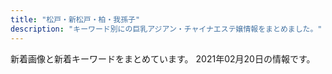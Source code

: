 ```yaml
---
title: "松戸・新松戸・柏・我孫子"
description: "キーワード別にの巨乳アジアン・チャイナエステ嬢情報をまとめました。"
---
```


新着画像と新着キーワードをまとめています。
2021年02月20日の情報です。

<DmmAffiliateIns />
<KeywordTable
  shops={
    [
    {
        "name": "\u685c",
        "station": "JR\u65b0\u677e\u6238\u99c5",
        "img_links": [
            "http://g-rlx.info/images/index_13.jpg",
            "http://g-rlx.info/images/index_14.jpg",
            "http://g-rlx.info/images/tit_infomaiton.jpg",
            "http://g-rlx.info/girl/01.jpg",
            "http://g-rlx.info/girl/girl02.jpg",
            "http://g-rlx.info/images/index_09.jpg",
            "http://g-rlx.info/girl/girl03.jpg",
            "http://g-rlx.info/images/index_11.jpg",
            "http://g-rlx.info/images/tit_link.jpg",
            "http://g-rlx.info/images/tit_acc.jpg",
            "http://g-rlx.info/girl/00.jpg",
            "http://g-rlx.info/images/index_04.jpg",
            "http://g-rlx.info/images/tit_info.jpg",
            "http://g-rlx.info/girl/girl05a.jpg",
            "http://g-rlx.info/images/index_05.jpg",
            "http://g-rlx.info/images/tit_sys.jpg",
            "http://g-rlx.info/images/index_06.jpg",
            "http://g-rlx.info/images/index_07.jpg",
            "http://g-rlx.info/images/index_02.jpg",
            "http://g-rlx.info/images/tit_staff.jpg",
            "http://g-rlx.info/images/rec_12.jpg",
            "http://g-rlx.info/images/sys_12.jpg",
            "http://g-rlx.info/girl/girl01.jpg",
            "http://g-rlx.info/images/info.jpg",
            "http://g-rlx.info/images/index_08.jpg"
        ],
        "keywords": {
            "C": 4,
            "85": 1,
            "86": 2,
            "88": 1
        },
        "url": "http://g-rlx.info/"
    },
    {
        "keywords": {},
        "name": "\u3059\u307f\u308c",
        "station": "JR\u65b0\u677e\u6238\u99c5",
        "img_links": [
            "https://sumire08.com/wp-content/uploads/2020/09/898DFBCC-F518-4ADA-8E86-C6273285E9FE-160x90.jpeg",
            "https://sumire08.com/wp-content/uploads/2020/09/898DFBCC-F518-4ADA-8E86-C6273285E9FE.jpeg",
            "https://sumire08.com/wp-content/uploads/2020/09/619B0F47-FB65-4ABE-8732-303480020B26-160x90.jpeg",
            "https://sumire08.com/wp-content/uploads/2019/03/\u30ab\u30e9\u30e0\u5185-160x90.jpg",
            "https://sumire08.com/wp-content/uploads/2019/03/\u30ab\u30e9\u30e0\u51852.jpg",
            "https://sumire08.com/wp-content/uploads/2020/09/898DFBCC-F518-4ADA-8E86-C6273285E9FE-120x68.jpeg",
            "https://sumire08.com/wp-content/uploads/2019/03/1150EB8A-7284-4825-AF6E-AAD665667452.jpeg",
            "https://sumire08.com/wp-content/uploads/2019/03/bk004-1-160x90.jpg",
            "https://sumire08.com/wp-content/themes/cocoon-master/images/no-image-160.png",
            "https://sumire08.com/wp-content/uploads/2020/09/92477948-FF9B-45E6-9332-B09153F1CC19-160x90.jpeg",
            "https://sumire08.com/wp-content/uploads/2019/04/321B3864-B704-4F0A-90DA-22A3998EA845-120x68.jpeg",
            "https://sumire08.com/wp-content/uploads/2020/09/898DFBCC-F518-4ADA-8E86-C6273285E9FE-320x180.jpeg",
            "https://sumire08.com/wp-content/uploads/2019/06/EB745AF9-1651-4266-B473-E84442AAE4A6-120x68.jpeg",
            "https://sumire08.com/wp-content/uploads/2020/09/DC01A3CA-FF4D-4AC3-8B2E-1519635952C3-160x90.jpeg",
            "https://sumire08.com/wp-content/uploads/2019/04/S__1425426-160x90.jpg",
            "https://sumire08.com/wp-content/uploads/2020/09/C4AAD404-2CE0-491A-A0AB-7658AD4D3871-160x90.jpeg",
            "https://sumire08.com/wp-content/uploads/2019/04/2273563C-B96C-4F4F-96A6-F02AA3E97574-120x68.jpeg",
            "https://sumire08.com/wp-content/uploads/2020/09/44A30A8D-E1A7-479A-BDD3-B7EAC5E292BD-614x1024.jpeg",
            "https://sumire08.com/wp-content/themes/cocoon-master/images/no-image-120.png",
            "https://sumire08.com/wp-content/uploads/2019/03/bk004-1.jpg",
            "https://sumire08.com/wp-content/uploads/2019/09/\u30e2\u30d0\u30a4\u30eb\u7528\u30b9\u30e9\u30a4\u30c0\u30fc\u30a4\u30e1\u30fc\u30b8\u4e2d\u5fc31.jpg",
            "https://sumire08.com/wp-content/uploads/2019/03/GK061_350A.jpg",
            "https://sumire08.com/wp-content/uploads/2019/09/12791E13-31BE-4C40-A77F-A967E5FB1622.jpeg",
            "https://sumire08.com/wp-content/uploads/2019/09/EB42FB7E-BD9E-4F28-9D22-7A60CCAA617C.jpeg",
            "https://sumire08.com/wp-content/uploads/2019/07/S__4423702-160x90.jpg",
            "https://sumire08.com/wp-content/uploads/2020/09/91D13174-8B74-4941-BB54-8F2BD086B680-320x180.jpeg",
            "https://sumire08.com/wp-content/themes/cocoon-master/images/no-image-320.png",
            "https://sumire08.com/wp-content/uploads/2019/09/\u30e1\u30a4\u30f3\u30b9\u30e9\u30a4\u30c0\u30fc\u30a4\u30e1\u30fc\u30b8\u4e2d\u5fc32.jpg",
            "https://sumire08.com/wp-content/uploads/2019/07/56009B85-F870-4B3B-9FF8-21CD8C0EC755-300x195.jpeg",
            "https://sumire08.com/wp-content/uploads/2021/02/F2D863A4-740C-4A8B-A589-15238A9C317D-585x1024.jpeg",
            "https://sumire08.com/wp-content/uploads/2019/03/GK059_350A.jpg",
            "https://sumire08.com/wp-content/uploads/2019/06/EB745AF9-1651-4266-B473-E84442AAE4A6-160x90.jpeg",
            "https://sumire08.com/wp-content/uploads/2019/03/859E09EF-886F-4C35-B000-A366C2B292EC.jpeg",
            "https://sumire08.com/wp-content/uploads/2019/04/76DD58DB-FDAE-4D56-BA5A-8B8E3F779211-160x90.jpeg",
            "https://sumire08.com/wp-content/uploads/2021/02/C0F3F85E-674A-4FAF-A7A0-9102881BF705-120x68.jpeg",
            "https://sumire08.com/wp-content/uploads/2019/03/4EBE579C-CE3E-4804-8620-E11E8D58FB25.jpeg",
            "https://sumire08.com/wp-content/uploads/2019/12/DF8A2798-2499-4D49-9A9B-F667ADE3EC76-160x90.jpeg",
            "https://sumire08.com/wp-content/uploads/2019/03/245F4F25-D9B5-4281-8445-3C18965D3FDC.jpeg",
            "https://sumire08.com/wp-content/uploads/2020/09/92477948-FF9B-45E6-9332-B09153F1CC19-120x68.jpeg",
            "https://sumire08.com/wp-content/uploads/2019/03/8061AAED-5A22-454C-9644-258D4AAA56D9.jpeg",
            "https://sumire08.com/wp-content/uploads/2019/04/056E9668-8936-4183-9339-0EC56BB0B591.jpeg",
            "https://sumire08.com/wp-content/uploads/2021/02/C0F3F85E-674A-4FAF-A7A0-9102881BF705-320x180.jpeg",
            "https://sumire08.com/wp-content/uploads/2019/06/FAC1DEBE-4029-4907-928C-E59005546A98-160x90.jpeg",
            "https://sumire08.com/wp-content/uploads/2019/03/GK035_350A.jpg",
            "https://sumire08.com/wp-content/uploads/2021/01/530A7214-3FCA-4354-AF63-D6B0D158BF0D-160x90.jpeg",
            "https://sumire08.com/wp-content/uploads/2019/07/1B69056E-3F5C-4E99-8B7F-71E6004F2AB9-300x200.jpeg",
            "https://sumire08.com/wp-content/uploads/2019/07/WeChat-Image_20190726200941.jpg",
            "https://sumire08.com/wp-content/uploads/2019/07/56009B85-F870-4B3B-9FF8-21CD8C0EC755-120x68.jpeg",
            "https://sumire08.com/wp-content/uploads/2020/09/83419704-8AFB-4BAF-B5EC-E2B52BD5DF7C-320x180.jpeg",
            "https://sumire08.com/wp-content/uploads/2019/09/top_03.jpg",
            "https://sumire08.com/wp-content/uploads/2020/09/C4DE7C44-6432-4BEF-963C-6B836897424D-320x180.jpeg",
            "https://sumire08.com/wp-content/uploads/2020/02/6BF2E039-EC6F-44C1-AB74-DE9051AEAC7D-160x90.jpeg",
            "https://sumire08.com/wp-content/uploads/2019/03/B6BB0A08-2659-4F1B-BCF6-F5FE2B6F3701.jpeg",
            "https://sumire08.com/wp-content/uploads/2019/07/56009B85-F870-4B3B-9FF8-21CD8C0EC755-160x90.jpeg",
            "https://sumire08.com/wp-content/uploads/2020/09/92477948-FF9B-45E6-9332-B09153F1CC19-320x180.jpeg",
            "https://sumire08.com/wp-content/uploads/2020/11/ACE363F2-F98D-48C1-84E6-EC0D7CEFEC29-620x1024.jpeg",
            "https://sumire08.com/wp-content/uploads/2019/06/FA1314BC-C8A1-428B-A668-A693A8969285-120x68.jpeg",
            "https://sumire08.com/wp-content/uploads/2021/02/C0F3F85E-674A-4FAF-A7A0-9102881BF705.jpeg",
            "https://sumire08.com/wp-content/uploads/2020/09/83419704-8AFB-4BAF-B5EC-E2B52BD5DF7C.jpeg",
            "https://sumire08.com/wp-content/uploads/2021/02/6D0AA5B0-1D2B-4932-B3B8-941E308E74F8-577x1024.jpeg",
            "https://sumire08.com/wp-content/uploads/2019/07/1B69056E-3F5C-4E99-8B7F-71E6004F2AB9-300x180.jpeg",
            "https://sumire08.com/wp-content/uploads/2019/05/S__2785293.jpg",
            "https://sumire08.com/wp-content/uploads/2019/04/S__1425426.jpg",
            "https://sumire08.com/wp-content/uploads/2019/06/4D842BE5-A516-461E-84CF-083FDE3D5314-160x90.jpeg",
            "https://sumire08.com/wp-content/uploads/2019/03/F2D097A4-58DB-4C0B-83BD-588C246E7AAA-160x90.jpeg",
            "https://sumire08.com/wp-content/uploads/2019/09/\u30b3\u30f3\u30c6\u30f3\u30c41A.jpg",
            "https://sumire08.com/wp-content/uploads/2019/12/DF8A2798-2499-4D49-9A9B-F667ADE3EC76-320x180.jpeg",
            "https://sumire08.com/wp-content/uploads/2019/09/\u3086\u306a.jpg",
            "https://sumire08.com/wp-content/uploads/2020/09/83419704-8AFB-4BAF-B5EC-E2B52BD5DF7C-120x68.jpeg",
            "https://sumire08.com/wp-content/uploads/2020/09/74EB8777-E396-43D8-8098-FFF449CF98DB-644x1024.jpeg",
            "https://sumire08.com/wp-content/uploads/2020/09/92477948-FF9B-45E6-9332-B09153F1CC19.jpeg",
            "https://sumire08.com/wp-content/uploads/2019/06/88DA8E06-DC87-471F-97D2-9B35F6C1EAF9-120x68.jpeg",
            "https://sumire08.com/wp-content/uploads/2019/03/21E4A043-87C3-4B75-895F-E0FBDC8E99A9.jpeg",
            "https://sumire08.com/wp-content/uploads/2019/07/0198D22C-A5E9-448B-8246-2D1FD87415E9-160x90.jpeg",
            "https://sumire08.com/wp-content/uploads/2019/05/S__2785293-160x90.jpg",
            "https://sumire08.com/wp-content/uploads/2019/07/836D4D0B-3584-48E2-960E-AEDE1593D320.jpeg",
            "https://sumire08.com/wp-content/uploads/2020/09/C4AAD404-2CE0-491A-A0AB-7658AD4D3871-320x180.jpeg",
            "https://sumire08.com/wp-content/uploads/2019/03/AF856AB1-4F49-4CF8-B4DF-B0C333520A91-160x90.jpeg",
            "https://sumire08.com/wp-content/uploads/2019/06/88DA8E06-DC87-471F-97D2-9B35F6C1EAF9-160x90.jpeg",
            "https://sumire08.com/wp-content/uploads/2019/04/2273563C-B96C-4F4F-96A6-F02AA3E97574-160x90.jpeg",
            "https://sumire08.com/wp-content/uploads/2019/09/22C5211A-5CE9-4FF7-9597-C84C6EC9D2C3.jpeg",
            "https://sumire08.com/wp-content/uploads/2020/09/C4DE7C44-6432-4BEF-963C-6B836897424D-160x90.jpeg",
            "https://sumire08.com/wp-content/uploads/2019/03/flower-back1049-120x68.jpg",
            "https://sumire08.com/wp-content/uploads/2019/03/5BF21ED1-6E3F-40F5-90F5-AFF002B0F4D1.jpeg",
            "https://sumire08.com/wp-content/uploads/2019/03/gahag-0115202049.jpg",
            "https://sumire08.com/wp-content/uploads/2019/04/S__1425425-120x68.jpg",
            "https://sumire08.com/wp-content/uploads/2019/07/1B69056E-3F5C-4E99-8B7F-71E6004F2AB9-160x90.jpeg",
            "https://sumire08.com/wp-content/uploads/2019/06/91EF6A88-6DC3-4B2F-8DE4-92D3FC336C49-160x90.jpeg"
        ],
        "url": "https://sumire08.com/"
    },
    {
        "name": "\u6843\u306e\u5712",
        "img_links": [
            "http://www.momoen.relaxmens.com/files/003-02.jpg",
            "http://www.momoen.relaxmens.com/files/002-03.jpg",
            "http://www.momoen.relaxmens.com/images/barProfile.png",
            "http://www.momoen.relaxmens.com/images/time.png",
            "http://www.momoen.relaxmens.com/files/002.jpg",
            "http://www.momoen.relaxmens.com/files/002-02.jpg",
            "http://www.momoen.relaxmens.com/files/001-02.jpg",
            "http://www.momoen.relaxmens.com/images/header.png",
            "http://www.momoen.relaxmens.com/files/005.jpg",
            "http://www.momoen.relaxmens.com/images/barLink.png",
            "http://www.momoen.relaxmens.com/files/006-02.jpg",
            "http://www.momoen.relaxmens.com/images/barProfileSche.png",
            "http://www.momoen.relaxmens.com/images/contentBottom.jpg",
            "http://www.momoen.relaxmens.com/images/btnTop.png",
            "http://www.momoen.relaxmens.com/files/001.jpg",
            "http://www.momoen.relaxmens.com/files/003.jpg",
            "http://www.momoen.relaxmens.com/files/001-03.jpg",
            "http://www.momoen.relaxmens.com/files/005-03.jpg",
            "http://www.momoen.relaxmens.com/images/barTherapist.png",
            "http://www.momoen.relaxmens.com/files/005-02.jpg",
            "http://www.momoen.relaxmens.com/files/006.jpg",
            "http://www.momoen.relaxmens.com/images/barSchedule.png",
            "http://www.momoen.relaxmens.com/images/concept.png",
            "http://www.momoen.relaxmens.com/files/006-03.jpg",
            "http://www.momoen.relaxmens.com/images/backBtn.png",
            "http://www.momoen.relaxmens.com/files/003-03.jpg",
            "http://www.momoen.relaxmens.com/images/barAccess.png",
            "http://www.momoen.relaxmens.com/images/barRecruit.png",
            "http://www.momoen.relaxmens.com/images/barSystem.png"
        ],
        "url": "http://www.momoen.relaxmens.com/",
        "station": "\u65b0\u938c\u30f6\u8c37\u99c5",
        "keywords": {
            "86": 12,
            "C": 4,
            "87": 8,
            "D": 16
        }
    },
    {
        "name": "L.A\u30de\u30c3\u30b5\u30fc\u30b8",
        "keywords": {
            "90": 7,
            "E": 7,
            "88": 14,
            "D": 14,
            "C": 7
        },
        "img_links": [
            "https://es-lemon.com/img/top/4.png",
            "https://es-lemon.com/img/toiawase.png",
            "https://es-lemon.com/girls/midori/list.jpg",
            "https://es-lemon.com/girls/yuri/list.jpg",
            "https://es-lemon.com/img/news/1.jpg",
            "https://es-lemon.com/img/menu/top_re_btn.png",
            "https://es-lemon.com/img/menu/top_th_btn.png",
            "https://es-lemon.com/img/menu/top_in_btn.png",
            "https://es-lemon.com/img/top_infor.png",
            "https://es-lemon.com/img/toi_obi.png",
            "https://es-lemon.com/img/menu/top_ac_btn.png",
            "https://es-lemon.com/img/menu/top_sy_btn.png",
            "https://es-lemon.com/img/system/b.png",
            "https://es-lemon.com/img/re_gazou.png",
            "https://es-lemon.com/img/top/2.png",
            "https://es-lemon.com/img/top/3.png",
            "https://es-lemon.com/girls/hana2/list.jpg",
            "https://es-lemon.com/img/top/1.png",
            "https://es-lemon.com/img/system/a.png",
            "https://es-lemon.com/img/open.jpg",
            "https://es-lemon.com/img/mouhyou_obi.png"
        ],
        "url": "https://es-lemon.com/",
        "station": "JR\u67cf\u99c5\u6771\u53e3"
    },
    {
        "keywords": {},
        "img_links": [
            "http://es-kirara.work/images/head.jpg",
            "http://es-kirara.work/images/s1.png",
            "http://es-kirara.work/img/sayuri1.jpg",
            "http://es-kirara.work/images/2.jpg",
            "http://es-kirara.work/images/3.jpg",
            "http://es-kirara.work/img/ririko1.jpg",
            "http://es-kirara.work/images/interior_t.jpg",
            "http://es-kirara.work/images/sys2.png",
            "http://es-kirara.work/images/4.jpg",
            "http://es-kirara.work/images/int2.png",
            "http://es-kirara.work/img/koko1.jpg",
            "http://es-kirara.work/images/news.jpg",
            "http://es-kirara.work/images/sys1.png",
            "http://es-kirara.work/images/info.png",
            "http://es-kirara.work/images/1.jpg",
            "http://es-kirara.work/images/staff_t.jpg",
            "http://es-kirara.work/images/b2.jpg",
            "http://es-kirara.work/img/miho1.jpg",
            "http://es-kirara.work/images/int1.png",
            "http://es-kirara.work/images/tel.jpg",
            "http://es-kirara.work/images/b1.jpg",
            "http://es-kirara.work/images/mobile.jpg"
        ],
        "url": "http://es-kirara.work/",
        "name": "\u697d\u5712\uff5e\u3042\u308f\u308f",
        "station": "\u5357\u6d41\u5c71\u99c5A2\u51fa\u53e3"
    },
    {
        "name": "\u30d5\u30a7\u30a2\u30ea-\u30c6\u30fc\u30eb",
        "keywords": {
            "C": 1,
            "90": 2,
            "95": 1,
            "F": 3,
            "91": 1,
            "D": 2,
            "85": 2
        },
        "url": "http://koukoku.xyz/fairy/",
        "img_links": [
            "http://koukoku.xyz/fairy/css/m-top004.jpg",
            "http://koukoku.xyz/fairy/css/cam-01.jpg",
            "http://koukoku.xyz/fairy/images/call.png",
            "http://koukoku.xyz/fairy/css/foot01.jpg",
            "http://koukoku.xyz/fairy/css/m-head03.jpg",
            "http://koukoku.xyz/fairy/css/staff/staff0004-b.png",
            "http://koukoku.xyz/fairy/css/staff/staff07-a.png",
            "http://koukoku.xyz/fairy/css/staff/staff006-b.png",
            "http://koukoku.xyz/fairy/css/staff/staff0002-a.png",
            "http://koukoku.xyz/fairy/css/staff/staff005-b.png",
            "http://koukoku.xyz/fairy/css/staff/staff0003-b.png"
        ],
        "station": "JR\u65b0\u516b\u67f1\u99c5"
    },
    {
        "keywords": {},
        "name": "MORE\u30fb\u30e2\u30a2",
        "station": "JR\u67cf\u99c5\u5357\u53e3",
        "img_links": [],
        "url": "http://more.esthe.me/"
    },
    {
        "station": "JR\u67cf\u99c5\u6771\u53e3",
        "img_links": [
            "http://cucura.jpn.cm/images/mobile.jpg",
            "http://cucura.jpn.cm/photos/sites/38/2020/05/2020051915203340.jpg",
            "http://cucura.jpn.cm/images/top.png",
            "http://cucura.jpn.cm/images/s_staff.jpg",
            "http://cucura.jpn.cm/photos/sites/38/2019/01/201901111854428.jpg",
            "http://cucura.jpn.cm/images/room3.jpg",
            "http://cucura.jpn.cm/photos/sites/38/2020/06/2020061212481651.jpg",
            "http://cucura.jpn.cm/photos/sites/38/2020/06/2020091814003142.jpg",
            "http://cucura.jpn.cm/images/room4.jpg",
            "http://cucura.jpn.cm/photos/sites/38/2019/06/2019061911111315.jpg",
            "http://cucura.jpn.cm/photos/sites/38/2020/08/202008021048430.jpg",
            "http://cucura.jpn.cm/photos/sites/38/2020/09/2020092417191484.jpg",
            "http://cucura.jpn.cm/photos/sites/38/2020/04/2020042818525231.jpg",
            "http://cucura.jpn.cm/photos/sites/38/2019/01/2019011118544320.jpg",
            "http://cucura.jpn.cm/images/room2.jpg",
            "http://cucura.jpn.cm/photos/sites/38/2020/07/2020072712304399.jpg",
            "http://cucura.jpn.cm/photos/sites/38/2020/06/2020061614532971.jpg",
            "http://cucura.jpn.cm/photos/sites/38/2019/06/2019061818212964.jpg",
            "http://cucura.jpn.cm/photos/sites/38/2020/11/2020110412483410.jpg",
            "http://cucura.jpn.cm/photos/sites/38/2020/08/202008121022473.jpg",
            "http://cucura.jpn.cm/images/staff_bj3.jpg",
            "http://cucura.jpn.cm/images/s_link.jpg",
            "http://cucura.jpn.cm/photos/sites/38/2020/11/2020111613351458.jpg",
            "http://cucura.jpn.cm/photos/sites/38/2021/02/202102081205187.jpg",
            "http://cucura.jpn.cm/images/nbj3.jpg",
            "http://cucura.jpn.cm/images/room1.jpg",
            "http://cucura.jpn.cm/photos/sites/38/2020/04/2020040410210785.jpg",
            "http://cucura.jpn.cm/images/s_news.jpg",
            "http://cucura.jpn.cm/photos/sites/38/2020/10/2020101017351457.jpg",
            "http://cucura.a1.ies.bz/upload/sites/38/2021/02/202102081205187.jpg",
            "http://cucura.jpn.cm/photos/sites/38/2019/01/2019011118544314.jpg",
            "http://cucura.jpn.cm/photos/sites/38/2019/01/2019011118544338.jpg",
            "http://cucura.jpn.cm/photos/sites/38/2019/06/2019061810373645.jpg",
            "http://cucura.jpn.cm/photos/sites/38/2019/01/2019011118544192.jpg",
            "http://cucura.jpn.cm/photos/sites/38/2019/01/2019011118544274.jpg"
        ],
        "keywords": {
            "86": 7,
            "C": 31,
            "D": 17,
            "85": 5,
            "87": 6,
            "E": 3,
            "84": 1
        },
        "name": "Cucura \uff5e\u30ad\u30e5\u30ad\u30e5\u30e9\uff5e",
        "url": "http://cucura.jpn.cm/"
    },
    {
        "url": "http://xn--vckg5a5c7c8c1czd.biz/",
        "name": "\u685c",
        "img_links": [
            "http://xn--vckg5a5c7c8c1czd.biz/img/r2.jpg",
            "http://xn--vckg5a5c7c8c1czd.biz/img/cg51.jpg",
            "http://xn--vckg5a5c7c8c1czd.biz/img/cg10.jpg",
            "http://xn--vckg5a5c7c8c1czd.biz/img/cg9.jpg",
            "http://xn--vckg5a5c7c8c1czd.biz/img/lint.jpg",
            "http://xn--vckg5a5c7c8c1czd.biz/img/r3.jpg",
            "http://xn--vckg5a5c7c8c1czd.biz/img/cg3.jpg",
            "http://xn--vckg5a5c7c8c1czd.biz/img/r4.jpg",
            "http://xn--vckg5a5c7c8c1czd.biz/img/stat.jpg",
            "http://xn--vckg5a5c7c8c1czd.biz/img/syst.jpg",
            "http://xn--vckg5a5c7c8c1czd.biz/img/cg5.jpg",
            "http://xn--vckg5a5c7c8c1czd.biz/img/cg1.jpg",
            "http://xn--vckg5a5c7c8c1czd.biz/img/bb.png",
            "http://xn--vckg5a5c7c8c1czd.biz/img/cg6.jpg",
            "http://xn--vckg5a5c7c8c1czd.biz/img/rect.jpg",
            "http://xn--vckg5a5c7c8c1czd.biz/img/cg71.jpg",
            "http://a.ests.jp/sakura/wp-content/uploads/sites/35/2020/12/cg10-194x300.jpg",
            "http://xn--vckg5a5c7c8c1czd.biz/img/cg2.jpg",
            "http://xn--vckg5a5c7c8c1czd.biz/img/acct.jpg",
            "http://xn--vckg5a5c7c8c1czd.biz/img/top.jpg",
            "http://xn--vckg5a5c7c8c1czd.biz/img/cg7.jpg",
            "http://xn--vckg5a5c7c8c1czd.biz/img/r1.jpg",
            "http://xn--vckg5a5c7c8c1czd.biz/img/cg8.jpg",
            "http://xn--vckg5a5c7c8c1czd.biz/img/root.jpg",
            "http://xn--vckg5a5c7c8c1czd.biz/img/ro1.jpg"
        ],
        "keywords": {
            "E": 1,
            "D": 8,
            "86": 9
        },
        "station": "JR\u677e\u6238\u99c5\u6771\u53e3"
    },
    {
        "name": "CRESTAGE",
        "station": "JR\u67cf\u99c5\u6771\u53e3",
        "url": "https://crestage.est.cm/",
        "keywords": {},
        "img_links": []
    },
    {
        "url": "http://angelalove.este88.com/",
        "name": "\u30c1\u30e3\u30fc\u30df\u30f3\u30b0\u30b9\u30da\u30fc\u30b9",
        "img_links": [
            "http://angelalove.este88.com/images/info3.jpg",
            "http://angelalove.este88.com/gals/koko2.jpg",
            "http://angelalove.este88.com/gals/sayuri1.jpg",
            "http://angelalove.este88.com/gals/koko1.jpg",
            "http://angelalove.este88.com/images/s_news.png",
            "http://angelalove.este88.com/gals/nami1.jpg",
            "http://angelalove.este88.com/gals/yuna1.jpg",
            "http://angelalove.este88.com/gals/nami2.jpg",
            "http://angelalove.este88.com/images/s_staff.png",
            "http://angelalove.este88.com/gals/rina1.jpg",
            "http://angelalove.este88.com/images/top01.jpg",
            "http://angelalove.este88.com/gals/koko3.jpg",
            "http://angelalove.este88.com/gals/kaori1.jpg",
            "http://angelalove.este88.com/gals/hina1.jpg",
            "http://angelalove.este88.com/images/info.png",
            "http://angelalove.este88.com/images/topinfo.jpg",
            "http://angelalove.este88.com/gals/saki1.jpg",
            "http://angelalove.este88.com/images/info1.jpg",
            "http://angelalove.este88.com/images/info5.jpg",
            "http://angelalove.este88.com/images/top02.jpg",
            "http://angelalove.este88.com/images/info2.jpg",
            "http://angelalove.este88.com/gals/hime.jpg"
        ],
        "keywords": {},
        "station": "JR\u67cf\u99c5\u6771\u53e3"
    },
    {
        "img_links": [
            "http://www.a-hitomebore.info/uploads/hitomebore/2010/02/m03.jpg",
            "http://www.a-hitomebore.info/uploads/hitomebore/2020/12/0E1C34DF-7842-44BF-9E9D-5D53DCA1A56D.jpeg",
            "http://www.a-hitomebore.info/uploads/hitomebore/2018/02/kumi.jpg",
            "http://www.a-hitomebore.info/uploads/hitomebore/2010/02/m4.jpg",
            "http://www.a-hitomebore.info/uploads/hitomebore/2017/12/kina2017121.jpg",
            "http://www.a-hitomebore.info/uploads/hitomebore/2011/09/dajie.jpg",
            "http://www.a-hitomebore.info/uploads/hitomebore/2015/02/head1.jpg",
            "http://www.a-hitomebore.info/uploads/hitomebore/2017/12/kina20172.jpg",
            "http://www.a-hitomebore.info/uploads/hitomebore/2010/02/room-2.jpg",
            "http://www.a-hitomebore.info/uploads/hitomebore/images/no-photo.jpg",
            "http://www.a-hitomebore.info/uploads/hitomebore/2020/10/F3A49FB4-848F-4AE1-A598-5EF2811C0E62.jpeg",
            "http://www.a-hitomebore.info/uploads/hitomebore/2010/02/m01.jpg",
            "http://www.a-hitomebore.info/uploads/hitomebore/2010/02/room-5.jpg",
            "http://www.a-hitomebore.info/uploads/hitomebore/2010/02/m3.jpg",
            "http://www.a-hitomebore.info/uploads/hitomebore/2010/02/m06.jpg",
            "http://www.a-hitomebore.info/uploads/hitomebore/2010/02/room-4.jpg",
            "http://www.a-hitomebore.info/uploads/hitomebore/2010/02/m05.jpg",
            "http://www.a-hitomebore.info/uploads/hitomebore/2017/10/risa201710.jpg",
            "http://www.a-hitomebore.info/uploads/hitomebore/2010/02/m2.jpg",
            "http://www.a-hitomebore.info/uploads/hitomebore/2010/02/room-6.jpg",
            "http://www.a-hitomebore.info/uploads/hitomebore/2010/02/campiagn7.jpg",
            "http://www.a-hitomebore.info/uploads/hitomebore/2021/01/5D8218E4-AF3F-4C3E-BD0E-5351227C492D.jpeg",
            "http://www.a-hitomebore.info/uploads/hitomebore/2010/02/m1.jpg",
            "http://www.a-hitomebore.info/uploads/hitomebore/2010/02/room-3.jpg",
            "http://www.a-hitomebore.info/uploads/hitomebore/2010/02/room-1.jpg",
            "http://www.a-hitomebore.info/uploads/hitomebore/2010/02/sys3.jpg",
            "http://www.a-hitomebore.info/uploads/hitomebore/2017/06/IMG_81123-300x151.jpg",
            "http://www.a-hitomebore.info/uploads/hitomebore/2010/02/m6.jpg",
            "http://www.a-hitomebore.info/uploads/hitomebore/2010/02/m5.jpg",
            "http://www.a-hitomebore.info/uploads/hitomebore/2010/02/m04.jpg",
            "http://www.a-hitomebore.info/uploads/hitomebore/2010/02/m02.jpg"
        ],
        "name": "\u3072\u3068\u3081\u307c\u308c",
        "url": "http://www.a-hitomebore.info/",
        "keywords": {},
        "station": "JR\u65b0\u516b\u67f1\u99c5"
    },
    {
        "keywords": {
            "C": 9
        },
        "station": "JR\u5357\u67cf\u99c5\u897f\u53e3",
        "url": "http://www.e-lstar.com/",
        "name": "\u30a2\u30ab\u30b9\u30ea\u3086\u304b\u308a",
        "img_links": [
            "http://www.e-lstar.com/staff/miki/01.png",
            "http://www.e-lstar.com/staff/yuka/01.png",
            "http://www.e-lstar.com/img/mess.png",
            "http://www.e-lstar.com/img/head.png",
            "http://www.e-lstar.com/pic/top.jpg",
            "http://www.e-lstar.com/staff/lee/01.png",
            "http://www.e-lstar.com/staff/emi/01.png",
            "http://www.e-lstar.com/staff/kana/01.png",
            "http://www.e-lstar.com/i/files/homeimg.jpg",
            "http://www.e-lstar.com/img/tea.png",
            "http://www.e-lstar.com/staff/mimi/01.png"
        ]
    },
    {
        "station": "JR\u65b0\u677e\u6238\u99c5",
        "keywords": {
            "C": 10,
            "\u80f8": 1,
            "D": 6,
            "85": 6,
            "88": 4,
            "83": 4,
            "E": 3,
            "\u4e73": 1,
            "89": 6
        },
        "url": "http://www.f-relax.info/",
        "img_links": [
            "http://www.f-relax.info/images/upload/thumb/b2fbaab04713ae61.jpg",
            "http://www.f-relax.info/images/rec.jpg",
            "http://www.f-relax.info/images/upload/thumb/b9878b9ef72df6a4.jpg",
            "http://www.f-relax.info/images/upload/7671fb5373806ec5.jpg",
            "http://www.f-relax.info/images/upload/74cead40c075ac87.jpg",
            "http://www.f-relax.info/images/rec_15.jpg",
            "http://www.f-relax.info/images/upload/thumb/b35205931d430e00.jpg",
            "http://www.f-relax.info/images/upload/thumb/6dfdb0bfcfd9c1f5.jpg",
            "http://www.f-relax.info/s/images/icon_staff.png",
            "http://www.f-relax.info/images/upload/thumb/169794904bc8bb96.jpg",
            "http://www.f-relax.info/s/images/icon_tel.png",
            "http://www.f-relax.info/images/index_01.jpg",
            "http://www.f-relax.info/girl/09.jpg",
            "http://www.f-relax.info/images/line.jpg",
            "http://www.f-relax.info/images/upload/1323c4d0de00e1ae.jpg",
            "http://www.f-relax.info/images/02.jpg",
            "http://www.f-relax.info/images/upload/thumb/745db262d88a81a1.jpg",
            "http://www.f-relax.info/images/upload/5a2e6e19462584a5.jpg",
            "http://www.f-relax.info/images/index_13.jpg",
            "http://www.f-relax.info/s/images/icon_top.png",
            "http://www.f-relax.info/images/01.jpg",
            "http://www.f-relax.info/images/upload/f3d7b39c6d7abb73.jpg",
            "http://www.f-relax.info/images/upload/thumb/fe8ffcda2a9e6d0c.jpg",
            "http://www.f-relax.info/images/acc_01.jpg",
            "http://www.f-relax.info/images/index_18.jpg",
            "http://www.f-relax.info/images/upload/thumb/22a60a64e55c8ac5.jpg",
            "http://www.f-relax.info/images/index_05.jpg",
            "http://www.f-relax.info/images/upload/thumb/bcd6f84a5b94eef3.jpg",
            "http://www.f-relax.info/images/upload/d7f4cbf6691ac12e.jpg",
            "http://www.f-relax.info/images/index_15.jpg",
            "http://www.f-relax.info/images/r01.jpg",
            "http://www.f-relax.info/images/index_10.jpg",
            "http://www.f-relax.info/images/upload/thumb/f3d7b39c6d7abb73.jpg",
            "http://www.f-relax.info/images/upload/thumb/b4a26ca05246874e.jpg",
            "http://www.f-relax.info/images/icon_staff.png",
            "http://www.f-relax.info/images/upload/745db262d88a81a1.jpg",
            "http://www.f-relax.info/images/index_09.jpg",
            "http://www.f-relax.info/images/upload/9e5569f2e80ca2f1.jpg",
            "http://www.f-relax.info/images/upload/thumb/348a80b9eaf5af17.jpg",
            "http://www.f-relax.info/images/upload/thumb/e453e3ea4fb35a5d.jpg",
            "http://www.f-relax.info/images/upload/thumb/74cead40c075ac87.jpg",
            "http://www.f-relax.info/images/icon_topics.png",
            "http://www.f-relax.info/images/info_15.jpg",
            "http://www.f-relax.info/images/index_02.jpg",
            "http://www.f-relax.info/images/index_11.jpg",
            "http://www.f-relax.info/images/r04.jpg",
            "http://www.f-relax.info/images/index_19.jpg",
            "http://www.f-relax.info/images/icon_covergirl.png",
            "http://www.f-relax.info/images/index_06.jpg",
            "http://www.f-relax.info/images/03.jpg",
            "http://www.f-relax.info/images/upload/thumb/2c3e8d2ff71e3e7d.jpg",
            "http://www.f-relax.info/images/index_08.jpg",
            "http://www.f-relax.info/images/upload/thumb/50efc8d98a88b6e4.jpg",
            "http://www.f-relax.info/images/upload/thumb/ea6361498f69fd6d.jpg",
            "http://www.f-relax.info/images/r02.jpg",
            "http://www.f-relax.info/images/icon_tel.png",
            "http://www.f-relax.info/images/upload/169794904bc8bb96.jpg",
            "http://www.f-relax.info/images/index_14.jpg",
            "http://www.f-relax.info/images/upload/thumb/46adb9f955407e7d.jpg",
            "http://www.f-relax.info/girl/01.jpg",
            "http://www.f-relax.info/images/upload/thumb/c786e3e54afda3ec.jpg",
            "http://www.f-relax.info/images/upload/ea6361498f69fd6d.jpg",
            "http://www.f-relax.info/images/index_07.jpg",
            "http://www.f-relax.info/images/staff_15.jpg",
            "http://www.f-relax.info/images/icon_top.png",
            "http://www.f-relax.info/images/index_04.jpg",
            "http://www.f-relax.info/images/index_03.jpg",
            "http://www.f-relax.info/images/icon_info.png",
            "http://www.f-relax.info/images/upload/thumb/d7f4cbf6691ac12e.jpg",
            "http://www.f-relax.info/images/upload/thumb/06d312c8ef897f57.jpg",
            "http://www.f-relax.info/images/upload/thumb/9e5569f2e80ca2f1.jpg",
            "http://www.f-relax.info/images/04.jpg",
            "http://www.f-relax.info/images/upload/thumb/e14b15ba5dcba53e.jpg",
            "http://www.f-relax.info/images/upload/thumb/7671fb5373806ec5.jpg",
            "http://www.f-relax.info/images/upload/thumb/1323c4d0de00e1ae.jpg",
            "http://www.f-relax.info/s/images/icon_info.png",
            "http://www.f-relax.info/s/images/icon_topics.png",
            "http://www.f-relax.info/images/upload/thumb/5a2e6e19462584a5.jpg",
            "http://www.f-relax.info/images/r03.jpg"
        ],
        "name": "\u98a8\u697d\u91cc"
    },
    {
        "url": "http://rlx-heal.com/",
        "img_links": [
            "http://rlx-heal.com/staff/rina/01.jpg",
            "http://rlx-heal.com/staff/ai/01.jpg",
            "http://rlx-heal.com/staff/sora/01.jpg",
            "http://rlx-heal.com/staff/mai/01.jpg",
            "http://rlx-heal.com/css/staff/new.jpg",
            "http://rlx-heal.com/css/staff/up.jpg",
            "http://rlx-heal.com/css/top-left02.jpg",
            "http://rlx-heal.com/css/nav/nav-001.jpg",
            "http://rlx-heal.com/css/nav/nav-002.jpg",
            "http://rlx-heal.com/css/nav/nav-004.jpg",
            "http://rlx-heal.com/css/nav/nav-003.jpg",
            "http://rlx-heal.com/css/top02.jpg",
            "http://rlx-heal.com/css/top-left0001.jpg",
            "http://rlx-heal.com/css/tel01.png",
            "http://rlx-heal.com/staff/momo/01.jpg",
            "http://rlx-heal.com/css/nav/nav-006.jpg",
            "http://rlx-heal.com/staff/nana/01.jpg",
            "http://rlx-heal.com/css/nav/nav-005.jpg"
        ],
        "station": "JR\u677e\u6238\u99c5\u897f\u53e3",
        "keywords": {},
        "name": "Amanda"
    },
    {
        "url": "http://ikoi-teien.info/",
        "station": "JR\u677e\u6238\u99c5\u6771\u53e3",
        "img_links": [
            "http://ikoi-teien.info/images/tisato.jpg",
            "http://ikoi-teien.info/images/top.jpg",
            "http://ikoi-teien.info/images/mobile.jpg",
            "http://ikoi-teien.info/images/a07.jpg",
            "http://ikoi-teien.info/images/g0.jpg",
            "http://ikoi-teien.info/images/g1.jpg",
            "http://ikoi-teien.info/images/zi_staff.png",
            "http://ikoi-teien.info/images/1.jpg",
            "http://ikoi-teien.info/images/a06.jpg",
            "http://ikoi-teien.info/images/a10.jpg",
            "http://ikoi-teien.info/images/a09.jpg",
            "http://ikoi-teien.info/images/s1.jpg",
            "http://ikoi-teien.info/images/s2.jpg"
        ],
        "keywords": {
            "C": 8
        },
        "name": "\u61a9\u3044\u306e\u5ead\u5712"
    },
    {
        "img_links": [
            "http://www.n-rakuen.work/si/i3.png",
            "http://www.n-rakuen.work/si/i1.png",
            "http://www.n-rakuen.work/si/i4.png",
            "http://www.n-rakuen.work/img/koko1.jpg",
            "http://www.n-rakuen.work/img/sasa2.jpg",
            "http://www.n-rakuen.work/images/head.jpg",
            "http://www.n-rakuen.work/images/news.jpg",
            "http://www.n-rakuen.work/img/natumi2.jpg",
            "http://www.n-rakuen.work/si/s4.png",
            "http://www.n-rakuen.work/images/staff_t.jpg",
            "http://www.n-rakuen.work/img/zb.jpg",
            "http://www.n-rakuen.work/images/mobile.jpg",
            "http://www.n-rakuen.work/si/i2.png",
            "http://www.n-rakuen.work/img/sasa1.jpg",
            "http://www.n-rakuen.work/images/int1.jpg",
            "http://www.n-rakuen.work/images/int2.jpg",
            "http://www.n-rakuen.work/img/natumi1.jpg",
            "http://www.n-rakuen.work/img/koko2.jpg",
            "http://www.n-rakuen.work/images/5.jpg",
            "http://www.n-rakuen.work/images/sisu.jpg",
            "http://www.n-rakuen.work/si/s2.png",
            "http://www.n-rakuen.work/si/s3.png",
            "http://www.n-rakuen.work/images/3.jpg",
            "http://www.n-rakuen.work/images/tel.jpg",
            "http://www.n-rakuen.work/images/2.jpg",
            "http://www.n-rakuen.work/images/sys.jpg",
            "http://www.n-rakuen.work/si/s1.png",
            "http://www.n-rakuen.work/images/interior_t.jpg"
        ],
        "keywords": {},
        "station": "\u4e94\u9999\u99c5\u6771\u53e3",
        "url": "http://www.n-rakuen.work/",
        "name": "\u7652\u3057\u306e\u7cbe\u970a"
    },
    {
        "station": "JR\u67cf\u99c5\u6771\u53e3",
        "url": "http://chun.relaxjp.com/",
        "img_links": [
            "http://chun.relaxjp.com/css/tel01.png",
            "http://chun.relaxjp.com/css/staff-left01.png",
            "http://chun.relaxjp.com/css/staff/staff0012-b.png",
            "http://chun.relaxjp.com/css/huabian.png",
            "http://chun.relaxjp.com/css/nav/change-001.jpg",
            "http://chun.relaxjp.com/css/staff/staff002-b.png",
            "http://chun.relaxjp.com/css/nav/nav-006.jpg",
            "http://chun.relaxjp.com/css/staff/staff004-a.png",
            "http://chun.relaxjp.com/css/nav/change-003.jpg",
            "http://chun.relaxjp.com/css/staff/staff0010-b.png",
            "http://chun.relaxjp.com/css/nav/nav-001.jpg",
            "http://chun.relaxjp.com/css/top-right0003.png",
            "http://chun.relaxjp.com/css/nav/change-005.jpg",
            "http://chun.relaxjp.com/css/osusume-08.png",
            "http://chun.relaxjp.com/css/nav/nav-003.jpg",
            "http://chun.relaxjp.com/css/staff/staff010-a.png",
            "http://chun.relaxjp.com/css/nav/nav-004.jpg",
            "http://chun.relaxjp.com/css/nav/change-004.jpg",
            "http://chun.relaxjp.com/css/staff/staff007-a.png",
            "http://chun.relaxjp.com/css/top-left02.png",
            "http://chun.relaxjp.com/css/staff/staff002-a.png",
            "http://chun.relaxjp.com/css/staff/staff15-a.png",
            "http://chun.relaxjp.com/css/staff/staff16-b.png",
            "http://chun.relaxjp.com/css/staff/staff007-b.png",
            "http://chun.relaxjp.com/css/staff/staff004-b.png",
            "http://chun.relaxjp.com/css/top-right03.png",
            "http://chun.relaxjp.com/css/nav/nav-005.jpg",
            "http://chun.relaxjp.com/css/staff/staff16-a.png",
            "http://chun.relaxjp.com/css/staff/staff15-b.png",
            "http://chun.relaxjp.com/css/staff/staff21-a.png",
            "http://chun.relaxjp.com/css/nav/change-002.jpg",
            "http://chun.relaxjp.com/css/nav/nav-002.jpg",
            "http://chun.relaxjp.com/css/nav/change-006.jpg"
        ],
        "keywords": {
            "84": 1,
            "D": 2,
            "90": 2,
            "92": 1,
            "C": 3,
            "89": 1,
            "G": 1,
            "85": 3,
            "E": 1
        },
        "name": "\u67cf Spring"
    },
    {
        "name": "\u3084\u3059\u3089\u304e",
        "keywords": {},
        "station": "JR\u5357\u6d41\u5c71\u99c5\u5317\u53e3",
        "url": "http://ziotyu.xyz/",
        "img_links": []
    },
    {
        "img_links": [
            "http://www.mens-mizuki.com/files/001.jpg",
            "http://www.mens-mizuki.com/images/s_link.png",
            "http://www.mens-mizuki.com/files/021-02.jpg",
            "http://www.mens-mizuki.com/files/092.jpg",
            "http://www.mens-mizuki.com/files/002.jpg",
            "http://www.mens-mizuki.com/files/087.jpg",
            "http://www.mens-mizuki.com/files/089.jpg",
            "http://www.mens-mizuki.com/files/009.jpg",
            "http://www.mens-mizuki.com/files/0129.jpg",
            "http://www.mens-mizuki.com/files/001-02.jpg",
            "http://www.mens-mizuki.com/files/079-02.jpg",
            "http://www.mens-mizuki.com/files/016-02.jpg",
            "http://www.mens-mizuki.com/images/s_pick.png",
            "http://www.mens-mizuki.com/images/nbj3.jpg",
            "http://www.mens-mizuki.com/files/002-02.jpg",
            "http://www.mens-mizuki.com/files/092-02.jpg",
            "http://www.mens-mizuki.com/files/081.jpg",
            "http://www.mens-mizuki.com/images/girl-z1.jpg",
            "http://www.mens-mizuki.com/files/0130.jpg",
            "http://www.mens-mizuki.com/images/s_staff.png",
            "http://www.mens-mizuki.com/files/0130-02.jpg",
            "http://www.mens-mizuki.com/files/013-02.jpg",
            "http://www.mens-mizuki.com/files/0126.jpg",
            "http://www.mens-mizuki.com/files/108-02.jpg",
            "http://www.mens-mizuki.com/images/mobile.jpg",
            "http://www.mens-mizuki.com/files/0137-02.jpg",
            "http://www.mens-mizuki.com/files/0134-02.jpg",
            "http://www.mens-mizuki.com/files/0136-02.jpg",
            "http://www.mens-mizuki.com/files/105.jpg",
            "http://www.mens-mizuki.com/files/111.jpg",
            "http://www.mens-mizuki.com/images/girl-z2.jpg",
            "http://www.mens-mizuki.com/images/s_news.png",
            "http://www.mens-mizuki.com/files/108.jpg",
            "http://www.mens-mizuki.com/files/022.jpg",
            "http://www.mens-mizuki.com/files/087-02.jpg",
            "http://www.mens-mizuki.com/files/094.jpg",
            "http://www.mens-mizuki.com/images/top01.jpg",
            "http://www.mens-mizuki.com/files/021.jpg",
            "http://www.mens-mizuki.com/files/013.jpg",
            "http://www.mens-mizuki.com/files/081-02.jpg",
            "http://www.mens-mizuki.com/files/111-02.jpg",
            "http://www.mens-mizuki.com/files/0126-02.jpg",
            "http://www.mens-mizuki.com/files/0136.jpg",
            "http://www.mens-mizuki.com/files/0129-02.jpg",
            "http://www.mens-mizuki.com/files/0133-02.jpg",
            "http://www.mens-mizuki.com/files/079.jpg",
            "http://www.mens-mizuki.com/images/s_mobile.png",
            "http://www.mens-mizuki.com/files/0134.jpg",
            "http://www.mens-mizuki.com/files/009-02.jpg",
            "http://www.mens-mizuki.com/files/080-02.jpg",
            "http://www.mens-mizuki.com/files/107-02.jpg",
            "http://www.mens-mizuki.com/files/0137.jpg",
            "http://www.mens-mizuki.com/files/022-02.jpg",
            "http://www.mens-mizuki.com/files/094-02.jpg",
            "http://www.mens-mizuki.com/files/105-02.jpg",
            "http://www.mens-mizuki.com/images/top02.jpg",
            "http://www.mens-mizuki.com/files/107.jpg",
            "http://www.mens-mizuki.com/files/016.jpg",
            "http://www.mens-mizuki.com/files/080.jpg",
            "http://www.mens-mizuki.com/files/089-02.jpg",
            "http://www.mens-mizuki.com/files/0133.jpg"
        ],
        "url": "http://www.mens-mizuki.com/",
        "station": "JR\u677e\u6238\u99c5\u6771\u53e3",
        "name": "U\uff06Me",
        "keywords": {
            "E": 2,
            "C": 49,
            "87": 14,
            "D": 30,
            "88": 4,
            "86": 16,
            "84": 2,
            "85": 10
        }
    },
    {
        "url": "http://banana.jpn.cm/",
        "img_links": [
            "http://banana.jpn.cm/images/room4.jpg",
            "http://banana.jpn.cm/photos/sites/61/2020/12/2020121306210276.jpg",
            "http://banana.jpn.cm/images/m14.jpg",
            "http://banana.jpn.cm/photos/sites/61/2021/02/2021020403383755.jpg",
            "http://banana.jpn.cm/images/mobile.jpg",
            "http://banana.jpn.cm/images/s_news.png",
            "http://banana.jpn.cm/photos/sites/61/2021/01/2021010205301497.jpg",
            "http://banana.jpn.cm/images/m7.jpg",
            "http://banana.jpn.cm/images/s1.png",
            "http://banana.jpn.cm/photos/sites/61/2020/08/2020082102581680.jpg",
            "http://banana.jpn.cm/images/s3.png",
            "http://banana.jpn.cm/photos/sites/61/2020/10/202010270139093.jpg",
            "http://banana.jpn.cm/photos/sites/61/2021/01/2021012605282574.jpg",
            "http://banana.jpn.cm/images/room3.jpg",
            "http://banana.jpn.cm/photos/sites/61/2021/01/2021012605274948.jpg",
            "http://banana.jpn.cm/photos/sites/61/2021/01/2021011804202442.jpg",
            "http://banana.jpn.cm/photos/sites/61/2020/07/2020070108565136.jpg",
            "http://banana.jpn.cm/photos/sites/61/2020/07/2020073107273889.jpg",
            "http://banana.jpn.cm/photos/sites/61/2020/12/2020122305133877.jpg",
            "http://banana.jpn.cm/photos/sites/61/2020/08/2020082102582238.jpg",
            "http://banana.jpn.cm/photos/sites/61/2020/07/2020070108565743.jpg",
            "http://banana.jpn.cm/photos/sites/61/2020/09/2020091105232289.jpg",
            "http://banana.jpn.cm/photos/sites/61/2020/12/2020120106565137.jpg",
            "http://banana.jpn.cm/images/info.jpg",
            "http://banana.jpn.cm/images/s_massage.png",
            "http://banana.jpn.cm/images/m15.jpg",
            "http://banana.jpn.cm/photos/sites/61/2021/02/2021021708110840.jpg",
            "http://banana.jpn.cm/images/m12.jpg",
            "http://banana.jpn.cm/photos/sites/61/2020/11/202011160335296.jpg",
            "http://banana.jpn.cm/images/s_pick.png",
            "http://banana.jpn.cm/photos/sites/61/2020/09/202009230806196.jpg",
            "http://banana.jpn.cm/photos/sites/61/2021/01/2021011804201870.jpg",
            "http://banana.jpn.cm/images/m13.jpg",
            "http://banana.jpn.cm/photos/sites/61/2020/09/202009130414354.jpg",
            "http://banana.jpn.cm/photos/sites/61/2021/01/202101120423000.jpg",
            "http://banana.jpn.cm/photos/sites/61/2020/09/2020090605494310.jpg",
            "http://banana.jpn.cm/images/s_staff.png",
            "http://banana.jpn.cm/images/m8.jpg",
            "http://banana.jpn.cm/images/room1.jpg",
            "http://banana.jpn.cm/images/m9.jpg",
            "http://banana.jpn.cm/images/top.png",
            "http://banana.jpn.cm/photos/sites/61/2020/11/2020112604483715.jpg",
            "http://banana.jpn.cm/photos/sites/61/2021/02/2021021104573664.jpg",
            "http://banana.jpn.cm/photos/sites/61/2020/10/2020100703113850.jpg",
            "http://banana.jpn.cm/images/m11.jpg",
            "http://banana.jpn.cm/photos/sites/61/2020/10/2020100703112081.jpg",
            "http://banana.jpn.cm/images/m10.jpg",
            "http://banana.jpn.cm/photos/sites/61/2020/07/2020072203352797.jpg",
            "http://banana.jpn.cm/photos/sites/61/2020/08/2020081104110732.jpg",
            "http://banana.jpn.cm/photos/sites/61/2020/11/2020110503003056.jpg",
            "http://banana.jpn.cm/photos/sites/61/2021/02/2021021104574361.jpg",
            "http://banana.jpn.cm/photos/sites/61/2020/12/2020120604283733.jpg",
            "http://banana.jpn.cm/photos/sites/61/2020/07/2020070108570219.jpg",
            "http://banana.jpn.cm/images/room2.jpg",
            "http://banana.jpn.cm/photos/sites/61/2020/07/2020073004421992.jpg",
            "http://banana.jpn.cm/photos/sites/61/2020/07/2020070604251343.jpg",
            "http://banana.jpn.cm/images/s_link.png"
        ],
        "keywords": {
            "86": 81,
            "87": 189,
            "D": 459,
            "85": 162,
            "88": 27,
            "E": 27,
            "C": 224,
            "84": 54,
            "83": 189
        },
        "station": "JR\u6211\u5b6b\u5b50\u99c5\u5357\u53e3",
        "name": "\u30d0\u30ca\u30ca"
    },
    {
        "name": "\u9752\u7a7a",
        "station": "\u516b\u67f1\u99c5\u5317\u53e3",
        "url": "http://aozora.iest.jp/",
        "keywords": {
            "86": 6,
            "87": 6,
            "85": 6
        },
        "img_links": [
            "http://aozora.iest.jp/layer/images/top/top_02.jpg",
            "http://aozora.iest.jp/images/staff_bj1.png",
            "http://aozora.iest.jp/images/staff_06.jpg",
            "http://aozora.iest.jp/layer/images/top/top_08.png",
            "http://aozora.iest.jp/images/staff_08.jpg",
            "http://aozora.iest.jp/images/staff_01.jpg",
            "http://aozora.iest.jp/images/staff_07.jpg",
            "http://aozora.iest.jp/images/staff_04.jpg",
            "http://aozora.iest.jp/images/top1.jpg",
            "http://aozora.iest.jp/images/wenzi-staff.png",
            "http://aozora.iest.jp/images/info.png",
            "http://aozora.iest.jp/layer/images/top/top_06.jpg",
            "http://aozora.iest.jp/layer/images/top.jpg",
            "http://aozora.iest.jp/images/s_service.png",
            "http://aozora.iest.jp/layer/images/top/top_03.jpg",
            "http://aozora.iest.jp/images/ser2.jpg",
            "http://aozora.iest.jp/images/s_info.png",
            "http://aozora.iest.jp/images/ser4.jpg",
            "http://aozora.iest.jp/images/top2.jpg",
            "http://aozora.iest.jp/layer/images/top/top_05.jpg",
            "http://aozora.iest.jp/images/ser3.jpg",
            "http://aozora.iest.jp/images/ser1.jpg",
            "http://aozora.iest.jp/layer/images/top/top_01.jpg",
            "http://aozora.iest.jp/images/staff_bj4.png",
            "http://aozora.iest.jp/layer/images/top/top_04.jpg",
            "http://aozora.iest.jp/images/1.jpg",
            "http://aozora.iest.jp/images/staff_02.jpg"
        ]
    },
    {
        "name": "\u30e9\u30d9\u30f3\u30c0\u30fc",
        "station": "JR\u65b0\u677e\u6238\u99c5",
        "keywords": {
            "C": 23,
            "84": 1,
            "85": 6,
            "83": 1,
            "86": 1
        },
        "img_links": [
            "http://lavender-massage.work/img/sta36.jpg",
            "http://lavender-massage.work/img/sta38.jpg",
            "http://lavender-massage.work/img/st39.jpg",
            "http://lavender-massage.work/i/img/g039.jpg",
            "http://lavender-massage.work/img/sta39.jpg",
            "http://lavender-massage.work/img/mo.png",
            "http://lavender-massage.work/img/st38.jpg",
            "http://lavender-massage.work/i/img/g043.jpg",
            "http://lavender-massage.work/i/img/g031.jpg",
            "http://lavender-massage.work/i/img/g036.jpg",
            "http://lavender-massage.work/i/img/g39.jpg",
            "http://lavender-massage.work/img/st33.jpg",
            "http://lavender-massage.work/img/st41.jpg",
            "http://lavender-massage.work/i/img/r3.jpg",
            "http://lavender-massage.work/img/s36.jpg",
            "http://lavender-massage.work/img/sta33.jpg",
            "http://lavender-massage.work/img/s38.jpg",
            "http://lavender-massage.work/img/st36.jpg",
            "http://lavender-massage.work/img/st31.jpg",
            "http://lavender-massage.work/img/st42.jpg",
            "http://lavender-massage.work/img/s43.jpg",
            "http://lavender-massage.work/img/st43.jpg",
            "http://lavender-massage.work/i/img/g042.jpg",
            "http://lavender-massage.work/i/img/g041.jpg",
            "http://lavender-massage.work/img/s39.jpg",
            "http://lavender-massage.work/i/img/g027.jpg",
            "http://lavender-massage.work/img/sta43.jpg",
            "http://lavender-massage.work/img/s31.jpg",
            "http://lavender-massage.work/i/img/g028.jpg",
            "http://lavender-massage.work/i/img/r1.jpg",
            "http://lavender-massage.work/img/sta42.jpg",
            "http://lavender-massage.work/img/sta32.jpg",
            "http://lavender-massage.work/img/sta41.jpg",
            "http://lavender-massage.work/i/img/g033.jpg",
            "http://lavender-massage.work/img/s41.jpg",
            "http://lavender-massage.work/img/st32.jpg",
            "http://lavender-massage.work/img/s42.jpg",
            "http://lavender-massage.work/i/img/g030.jpg",
            "http://lavender-massage.work/img/s33.jpg",
            "http://lavender-massage.work/i/img/r2.jpg",
            "http://lavender-massage.work/i/img/r4.jpg",
            "http://lavender-massage.work/img/sta31.jpg",
            "http://lavender-massage.work/img/botton.jpg",
            "http://lavender-massage.work/i/img/g038.jpg",
            "http://lavender-massage.work/i/img/g032.jpg",
            "http://lavender-massage.work/img/st039.jpg"
        ],
        "url": "http://lavender-massage.work/"
    },
    {
        "name": "SecretGarden",
        "img_links": [
            "http://secretgarden0607.com/img/st5.jpg",
            "http://secretgarden0607.com/img/st21.jpg",
            "http://secretgarden0607.com/img/st122.jpg",
            "http://secretgarden0607.com/img/st2.jpg",
            "http://secretgarden0607.com/img/st11.jpg",
            "http://secretgarden0607.com/img/tit1.jpg",
            "http://secretgarden0607.com/img/no.png",
            "http://secretgarden0607.com/img/st81.jpg",
            "http://secretgarden0607.com/img/st22.jpg",
            "http://secretgarden0607.com/img/tit2.jpg",
            "http://secretgarden0607.com/img/st73.jpg",
            "http://secretgarden0607.com/img/st23.jpg",
            "http://secretgarden0607.com/img/st6.jpg",
            "http://secretgarden0607.com/img/st61.jpg",
            "http://secretgarden0607.com/img/st72.jpg",
            "http://secretgarden0607.com/img/st83.jpg",
            "http://secretgarden0607.com/img/st12.jpg",
            "http://secretgarden0607.com/img/f1.jpg",
            "http://secretgarden0607.com/img/st82.jpg",
            "http://secretgarden0607.com/img/st62.jpg",
            "http://secretgarden0607.com/img/haya.jpg",
            "http://secretgarden0607.com/img/tit.jpg",
            "http://secretgarden0607.com/img/st32.jpg",
            "http://secretgarden0607.com/img/st31.jpg",
            "http://secretgarden0607.com/img/st71.jpg",
            "http://secretgarden0607.com/img/noo.png",
            "http://secretgarden0607.com/img/st51.jpg",
            "http://secretgarden0607.com/img/st121.jpg",
            "http://secretgarden0607.com/img/st8.jpg",
            "http://secretgarden0607.com/img/st7.jpg",
            "http://secretgarden0607.com/img/st3.jpg",
            "http://secretgarden0607.com/img/st1.jpg",
            "http://secretgarden0607.com/img/st123.jpg"
        ],
        "keywords": {
            "87": 8,
            "86": 8
        },
        "url": "http://secretgarden0607.com/",
        "station": "JR\u65b0\u677e\u6238\u99c5"
    },
    {
        "keywords": {
            "85": 8,
            "88": 8,
            "C": 8,
            "D": 16,
            "86": 8
        },
        "url": "http://www.girlgirl.esturl.com/",
        "station": "JR\u67cf\u99c5\u6771\u53e3",
        "name": "\u30ae\u30e3\u30eb\u30ae\u30e3\u30eb -GirlGirl-",
        "img_links": [
            "http://www.girlgirl.esturl.com/files/004.jpg",
            "http://www.girlgirl.esturl.com/photo_news/upimg/67375602b33207869f_0.jpg",
            "http://www.girlgirl.esturl.com/images/rsubt6.png",
            "http://www.girlgirl.esturl.com/photo_news/upimg/247256023a97b238da_0.jpg",
            "http://www.girlgirl.esturl.com/photo_news/upimg/65456601239fbde7aa_0.jpg",
            "http://www.girlgirl.esturl.com/files/002.jpg",
            "http://www.girlgirl.esturl.com/images/m3.jpg",
            "http://www.girlgirl.esturl.com/photo_news/upimg/1300360112b827877b_0.jpg",
            "http://www.girlgirl.esturl.com/images/rsubt7.png",
            "http://www.girlgirl.esturl.com/images/b-tel.png",
            "http://www.girlgirl.esturl.com/photo_news/upimg/5575160175b8104563_0.jpg",
            "http://www.girlgirl.esturl.com/images/call_sp.png",
            "http://www.girlgirl.esturl.com/images/rsubt4.png",
            "http://www.girlgirl.esturl.com/files/003.jpg",
            "http://www.girlgirl.esturl.com/images/m4.jpg",
            "http://www.girlgirl.esturl.com/photo_news/upimg/94871601a0b9e54a8c_0.jpg",
            "http://www.girlgirl.esturl.com/images/slider-img002.jpg",
            "http://www.girlgirl.esturl.com/images/rsubt1.png",
            "http://www.girlgirl.esturl.com/photo_news/upimg/262406010cd7cb411f_0.jpg",
            "http://www.girlgirl.esturl.com/images/m1.jpg",
            "http://www.girlgirl.esturl.com/photo_news/upimg/103526013fcb0b226d_1.jpg",
            "http://www.girlgirl.esturl.com/images/rsubt3.png",
            "http://www.girlgirl.esturl.com/photo_news/upimg/61093600fb15169269_0.jpg",
            "http://www.girlgirl.esturl.com/images/slider-img001.jpg",
            "http://www.girlgirl.esturl.com/images/m2.jpg",
            "http://www.girlgirl.esturl.com/images/b-online.png",
            "http://www.girlgirl.esturl.com/photo_news/upimg/414666020d3661aca5_0.jpg",
            "http://www.girlgirl.esturl.com/images/rsubt2.png",
            "http://www.girlgirl.esturl.com/photo_news/upimg/16521600ffed835ae9_0.jpg",
            "http://www.girlgirl.esturl.com/images/m6.jpg",
            "http://www.girlgirl.esturl.com/photo_news/upimg/103526013fcb0b226d_0.jpg",
            "http://www.girlgirl.esturl.com/photo_news/upimg/40377600e285f603fd_0.jpg",
            "http://www.girlgirl.esturl.com/photo_news/upimg/17574600ea68b098c9_0.jpg",
            "http://www.girlgirl.esturl.com/images/rsubt5.png"
        ]
    },
    {
        "url": "http://www.hatsukoi.xyz/",
        "station": "JR\u65b0\u516b\u67f1\u99c5",
        "name": "\u521d\u604b",
        "keywords": {
            "\u4e73": 3
        },
        "img_links": [
            "http://www.hatsukoi.xyz/webstyle/m6.jpg",
            "http://www.hatsukoi.xyz/uploads/201202/1-201202152G1460.jpg",
            "http://www.hatsukoi.xyz/uploads/201128/1-20112Q02R0401.jpg",
            "http://www.hatsukoi.xyz/webstyle/rsubt3.png",
            "http://www.hatsukoi.xyz/uploads/201128/1-20112Q03139493.jpg",
            "http://www.hatsukoi.xyz/uploads/201128/1-20112Q64955633.jpg",
            "http://www.hatsukoi.xyz/webstyle/rsubt4.png",
            "http://www.hatsukoi.xyz/webstyle/rsubt6.png",
            "http://www.hatsukoi.xyz/webstyle/slider-img001.jpg",
            "http://www.hatsukoi.xyz/webstyle/rsubt5.png",
            "http://www.hatsukoi.xyz/uploads/201128/1-20112Q031213W.jpg",
            "http://www.hatsukoi.xyz/webstyle/m2.jpg",
            "http://www.hatsukoi.xyz/uploads/allimg/201202/1-201202152935.jpg",
            "http://www.hatsukoi.xyz/uploads/allimg/201202/1-201202152P0.jpg",
            "http://www.hatsukoi.xyz/uploads/allimg/201202/1-201202152459.jpg",
            "http://www.hatsukoi.xyz/uploads/allimg/210127/1-21012G51606.jpg",
            "http://www.hatsukoi.xyz/uploads/201128/1-20112Q02T3926.jpg",
            "http://www.hatsukoi.xyz/webstyle/rsubt2.png",
            "http://www.hatsukoi.xyz/uploads/201202/1-20120215242J41.jpg",
            "http://www.hatsukoi.xyz/uploads/201128/1-20112Q0305T50.jpg",
            "http://www.hatsukoi.xyz/uploads/201202/1-201202152U2910.jpg",
            "http://www.hatsukoi.xyz/webstyle/rsubt1.png",
            "http://www.hatsukoi.xyz/webstyle/m1.jpg",
            "http://www.hatsukoi.xyz/uploads/201128/1-20112Q02959553.jpg",
            "http://www.hatsukoi.xyz/uploads/200706/1-200F6153052L7.jpg",
            "http://www.hatsukoi.xyz/webstyle/tel2.png",
            "http://www.hatsukoi.xyz/uploads/201128/1-20112Q02ZLc.jpg",
            "http://www.hatsukoi.xyz/uploads/210127/1-21012G51RL13.jpg",
            "http://www.hatsukoi.xyz/webstyle/rsubt7.png",
            "http://www.hatsukoi.xyz/webstyle/m4.jpg"
        ]
    },
    {
        "station": "JR\u677e\u6238\u99c5\u6771\u53e3",
        "img_links": [
            "http://pinky.ests.jp/photos/sites/41/2020/07/2020070113444471.jpg",
            "http://pinky.ests.jp/photos/sites/41/2018/12/2018122816184851.jpg",
            "http://pinky.ests.jp/photos/sites/41/2020/01/2020012318124421.jpg",
            "http://pinky.ests.jp/photos/sites/41/2019/05/2019050315541711.jpg",
            "http://pinky.ests.jp/photos/sites/41/2020/07/2020073117282581.jpg",
            "http://pinky.ests.jp/photos/sites/41/2018/06/2018061105211179.jpg",
            "http://pinky.ests.jp/photos/sites/41/2018/05/2018050207171151.jpg",
            "http://pinky.ests.jp/photos/sites/41/2018/02/2018021404565599.jpg",
            "http://pinky.ests.jp/photos/sites/41/2017/10/2017102104274221.jpeg",
            "http://pinky.ests.jp/photos/sites/41/2018/09/201809050707425.jpg",
            "http://pinky.ests.jp/photos/sites/41/2018/02/2018021503571459.jpg",
            "http://pinky.ests.jp/images/room4.jpg",
            "http://pinky.ests.jp/photos/sites/41/2020/01/2020011013071732.jpg",
            "http://pinky.ests.jp/photos/sites/41/2020/01/2020012717085182.jpg",
            "http://pinky.ests.jp/photos/sites/41/2018/05/2018052106183295.jpg",
            "http://pinky.ests.jp/photos/sites/41/2017/11/2017111705455167.jpg",
            "http://pinky.ests.jp/photos/sites/41/2017/09/2017091609572086.jpg",
            "http://pinky.ests.jp/photos/sites/41/2019/03/2019032615535586.jpg",
            "http://pinky.ests.jp/photos/sites/41/2017/10/2017100310321223.jpg",
            "http://pinky.ests.jp/photos/sites/41/2018/05/2018051009221193.jpg",
            "http://pinky.ests.jp/images/s_link.png",
            "http://pinky.ests.jp/photos/sites/41/2020/08/2020080710524457.jpg",
            "http://pinky.ests.jp/photos/sites/41/2021/02/2021020214092749.jpg",
            "http://pinky.ests.jp/photos/sites/41/2018/04/2018041109544793.jpg",
            "http://pinky.ests.jp/photos/sites/41/2020/01/2020011013071324.jpg",
            "http://pinky.ests.jp/images/news.jpg",
            "http://pinky.ests.jp/photos/sites/41/2018/07/2018070904501423.jpg",
            "http://pinky.ests.jp/images/top.png",
            "http://pinky.ests.jp/photos/sites/41/2020/01/2020011612505779.jpg",
            "http://pinky.ests.jp/images/mobile.jpg",
            "http://pinky.ests.jp/photos/sites/41/2016/12/staff13.jpg",
            "http://pinky.ests.jp/images/room1.jpg",
            "http://pinky.ests.jp/photos/sites/41/2017/10/2017100310324927.jpg",
            "http://pinky.ests.jp/images/girl-z1.jpg",
            "http://pinky.ests.jp/photos/sites/41/2018/07/2018070506262885.jpg",
            "http://pinky.ests.jp/images/s_staff.png",
            "http://pinky.ests.jp/photos/sites/41/2017/07/01.jpg",
            "http://pinky.ests.jp/photos/sites/41/2018/02/2018021206014711.jpg",
            "http://pinky.ests.jp/photos/sites/41/2020/12/2020122317221995.jpg",
            "http://pinky.ests.jp/photos/sites/41/2016/12/staff14.jpg",
            "http://pinky.ests.jp/photos/sites/41/2019/08/2019082212025765.jpg",
            "http://pinky.ests.jp/photos/sites/41/2018/02/2018021903035949.jpg",
            "http://pinky.ests.jp/photos/sites/41/2021/01/2021010819010483.jpg",
            "http://pinky.ests.jp/images/room3.jpg",
            "http://pinky.ests.jp/photos/sites/41/2019/01/2019012814280336.jpg",
            "http://pinky.ests.jp/photos/sites/41/2019/08/2019082212000482.jpg",
            "http://pinky.ests.jp/photos/sites/41/2018/02/2018022305081948.jpg",
            "http://pinky.ests.jp/images/girl-z2.jpg",
            "http://pinky.ests.jp/photos/sites/41/2019/08/2019080916421967.jpg",
            "http://pinky.ests.jp/photos/sites/41/2020/03/202003311902414.jpg",
            "http://pinky.ests.jp/photos/sites/41/2020/03/2020032718060170.jpg",
            "http://pinky.ests.jp/images/room2.jpg",
            "http://pinky.ests.jp/photos/sites/41/2019/04/201904271525014.jpg",
            "http://pinky.ests.jp/photos/sites/41/2018/05/2018052407323023.jpg",
            "http://pinky.ests.jp/photos/sites/41/2019/01/2019011416495971.jpg",
            "http://pinky.ests.jp/images/staff0.jpg",
            "http://pinky.ests.jp/images/pick.jpg",
            "http://pinky.ests.jp/photos/sites/41/2017/03/2.jpg"
        ],
        "keywords": {
            "87": 4,
            "83": 5,
            "84": 1,
            "C": 54,
            "85": 11,
            "82": 1,
            "90": 1,
            "86": 6,
            "D": 17,
            "E": 2
        },
        "name": "Pinky",
        "url": "http://pinky.ests.jp/"
    },
    {
        "name": "\u5c0f\u96ea\u306e\u90e8\u5c4b",
        "img_links": [
            "https://koyuki-room.ests.jp/photos/sites/77/2020/11/2020111107322026.jpg",
            "https://koyuki-room.ests.jp/photos/sites/77/2020/11/202011110732216.jpg",
            "https://koyuki-room.ests.jp/images/ac4.jpg",
            "https://koyuki-room.ests.jp/images/service3.jpg",
            "https://koyuki-room.ests.jp/images/img_teaser.jpg",
            "https://koyuki-room.ests.jp/images/service2.jpg",
            "https://koyuki-room.ests.jp/images/ac3.jpg",
            "https://koyuki-room.ests.jp/images/sp_mainimg.jpg",
            "https://koyuki-room.ests.jp/images/sp_img_teaser.jpg",
            "https://koyuki-room.ests.jp/images/ac5.jpg",
            "https://koyuki-room.ests.jp/images/mainimg.jpg",
            "https://koyuki-room.ests.jp/images/pagetop.png",
            "https://koyuki-room.ests.jp/images/service1.jpg",
            "https://koyuki-room.ests.jp/images/ac1.jpg",
            "https://koyuki-room.ests.jp/images/service4.jpg",
            "https://koyuki-room.ests.jp/images/ac2.jpg"
        ],
        "station": "JR\u677e\u6238\u99c5\u897f\u53e3",
        "url": "https://koyuki-room.ests.jp/",
        "keywords": {
            "D": 8,
            "86": 4,
            "87": 4,
            "C": 11
        }
    },
    {
        "url": "http://yasashiite.estx.net/",
        "img_links": [
            "http://yasashiite.estx.net/images/index_07.jpg",
            "http://yasashiite.estx.net/images/a10.jpg",
            "http://yasashiite.estx.net/images/s3.jpg",
            "http://yasashiite.estx.net/images/index_04.jpg",
            "http://yasashiite.estx.net/images/a1.jpg",
            "http://yasashiite.estx.net/images/k2.jpg",
            "http://yasashiite.estx.net/images/s6.jpg",
            "http://yasashiite.estx.net/images/s5.jpg",
            "http://yasashiite.estx.net/images/staff_01.jpg",
            "http://yasashiite.estx.net/images/a2.jpg",
            "http://yasashiite.estx.net/images/index_17.jpg",
            "http://yasashiite.estx.net/images/index_03.jpg",
            "http://yasashiite.estx.net/images/index_14.jpg",
            "http://yasashiite.estx.net/images/index_10.jpg",
            "http://yasashiite.estx.net/images/k1.jpg",
            "http://yasashiite.estx.net/images/a5.jpg",
            "http://yasashiite.estx.net/images/index_02.jpg",
            "http://yasashiite.estx.net/images/a3.jpg",
            "http://yasashiite.estx.net/images/staff_03.jpg",
            "http://yasashiite.estx.net/images/s2.jpg",
            "http://yasashiite.estx.net/images/index_06.jpg",
            "http://yasashiite.estx.net/images/index_05.jpg",
            "http://yasashiite.estx.net/images/a9.jpg",
            "http://yasashiite.estx.net/images/index_12.jpg",
            "http://yasashiite.estx.net/images/a4.jpg",
            "http://yasashiite.estx.net/images/a6.jpg",
            "http://yasashiite.estx.net/images/a8.jpg",
            "http://yasashiite.estx.net/images/a7.jpg",
            "http://yasashiite.estx.net/images/index_01.jpg",
            "http://yasashiite.estx.net/images/s1.jpg",
            "http://yasashiite.estx.net/images/index_15.jpg"
        ],
        "station": "JR\u677e\u6238\u99c5\u897f\u53e3",
        "name": "\u512a\u3057\u3044\u624b",
        "keywords": {}
    },
    {
        "name": "\u30d4\u30af\u30b7\u30fc Pixy",
        "station": "\u516b\u67f1\u99c5",
        "url": "http://koukoku.xyz/pixy/",
        "keywords": {
            "88": 1,
            "D": 6,
            "90": 1,
            "89": 6,
            "E": 2,
            "92": 2,
            "C": 2
        },
        "img_links": [
            "http://koukoku.xyz/pixy/css/nav/nav06.png",
            "http://koukoku.xyz/pixy/css/top02.jpg",
            "http://koukoku.xyz/pixy/css/head.jpg",
            "http://koukoku.xyz/pixy/css/nav/nav03.png",
            "http://koukoku.xyz/pixy/css/staff/staff16-b.jpg",
            "http://koukoku.xyz/pixy/css/staff/naiyo01.png",
            "http://koukoku.xyz/pixy/css/nav/nav02.png",
            "http://koukoku.xyz/pixy/css/staff/staff12-a.jpg",
            "http://koukoku.xyz/pixy/css/staff/staff06-a.jpg",
            "http://koukoku.xyz/pixy/css/top04.jpg",
            "http://koukoku.xyz/pixy/css/right.png",
            "http://koukoku.xyz/pixy/css/staff/naiyo02.png",
            "http://koukoku.xyz/pixy/css/nav/nav01.png",
            "http://koukoku.xyz/pixy/css/nav/nav05.png",
            "http://koukoku.xyz/pixy/css/staff/staff17-a.jpg",
            "http://koukoku.xyz/pixy/css/staff/staff15-a.jpg",
            "http://koukoku.xyz/pixy/css/top0001.jpg",
            "http://koukoku.xyz/pixy/css/staff/staff10-a.jpg",
            "http://koukoku.xyz/pixy/css/staff/staff0002-b.jpg",
            "http://koukoku.xyz/pixy/css/staff/staff07-b.jpg",
            "http://koukoku.xyz/pixy/css/staff/staff0001-b.jpg",
            "http://koukoku.xyz/pixy/css/staff/staff0001-a.jpg",
            "http://koukoku.xyz/pixy/css/staff/staff07-a.jpg",
            "http://koukoku.xyz/pixy/css/staff/staff13-a.jpg",
            "http://koukoku.xyz/pixy/css/staff/staff17-b.jpg",
            "http://koukoku.xyz/pixy/css/nav/nav04.png",
            "http://koukoku.xyz/pixy/css/left.png",
            "http://koukoku.xyz/pixy/css/staff/staff0002-a.jpg",
            "http://koukoku.xyz/pixy/css/staff/staff15-b.jpg",
            "http://koukoku.xyz/pixy/css/staff/staff16-a.jpg"
        ]
    },
    {
        "station": "JR\u6211\u5b6b\u5b50\u99c5\u5317\u53e3",
        "url": "http://www.blue.esjp.info/",
        "img_links": [
            "http://www.blue.esjp.info/images/link_line.png",
            "http://www.blue.esjp.info/images/shop/shop04.png",
            "http://www.blue.esjp.info/files/005.jpg",
            "http://www.blue.esjp.info/images/girl-z1.jpg",
            "http://www.blue.esjp.info/images/shop/shop03.png",
            "http://www.blue.esjp.info/images/shop/shop02.png",
            "http://www.blue.esjp.info/files/019-02.jpg",
            "http://www.blue.esjp.info/files/006.jpg",
            "http://www.blue.esjp.info/images/shop/shop01.png",
            "http://www.blue.esjp.info/files/001.jpg",
            "http://www.blue.esjp.info/files/019.jpg",
            "http://www.blue.esjp.info/images/mobile.png",
            "http://www.blue.esjp.info/images/bj3.png",
            "http://www.blue.esjp.info/files/009-02.jpg",
            "http://www.blue.esjp.info/files/011.jpg",
            "http://www.blue.esjp.info/files/018-02.jpg",
            "http://www.blue.esjp.info/files/009.jpg",
            "http://www.blue.esjp.info/images/tit-infor.png",
            "http://www.blue.esjp.info/files/018.jpg",
            "http://www.blue.esjp.info/files/005-02.jpg",
            "http://www.blue.esjp.info/files/011-02.jpg",
            "http://www.blue.esjp.info/images/infor.png",
            "http://www.blue.esjp.info/files/001-02.jpg",
            "http://www.blue.esjp.info/images/girl-z2.jpg",
            "http://www.blue.esjp.info/files/017.jpg",
            "http://www.blue.esjp.info/images/top_sche.png",
            "http://www.blue.esjp.info/images/top.png",
            "http://www.blue.esjp.info/files/017-02.jpg",
            "http://www.blue.esjp.info/files/006-02.jpg",
            "http://www.blue.esjp.info/images/staff_line.png"
        ],
        "name": "\u30cf\u30c1\u30df\u30c4",
        "keywords": {
            "87": 5,
            "86": 2,
            "C": 1,
            "85": 1,
            "D": 7
        }
    },
    {
        "keywords": {
            "D": 3,
            "85": 2,
            "E": 4,
            "87": 1,
            "86": 6
        },
        "station": "JR\u67cf\u99c5\u897f\u53e3",
        "img_links": [
            "http://massage-est.com/images/tit1.jpg",
            "http://massage-est.com/images/fbt.jpg",
            "http://massage-est.com/images/top.jpg",
            "http://massage-est.com/images/cg03.jpg",
            "http://massage-est.com/images/fla.jpg",
            "http://massage-est.com/images/no.png",
            "http://massage-est.com/images/tit2.jpg",
            "http://massage-est.com/images/fbf.jpg",
            "http://massage-est.com/images/cg01.jpg",
            "http://massage-est.com/images/cg06.jpg",
            "http://massage-est.com/images/cg061.jpg",
            "http://massage-est.com/images/cg05.jpg",
            "http://massage-est.com/images/tit3.jpg",
            "http://massage-est.com/images/tit5.jpg",
            "http://massage-est.com/images/sys.jpg",
            "http://massage-est.com/images/cg02.jpg",
            "http://massage-est.com/images/tit4.jpg",
            "http://massage-est.com/images/cg04.jpg"
        ],
        "name": "\u30a8\u30f3\u30b8\u30a7\u30eb\u30d9\u30d3\u30fc",
        "url": "http://massage-est.com/"
    },
    {
        "keywords": {
            "85": 2,
            "86": 4,
            "D": 9,
            "88": 1,
            "87": 5,
            "C": 3
        },
        "url": "http://www.oasis.masg.info/",
        "img_links": [
            "http://www.oasis.masg.info/images/s_staff.png",
            "http://www.oasis.masg.info/files/013.jpg",
            "http://www.oasis.masg.info/images/top.png",
            "http://www.oasis.masg.info/files/001.jpg",
            "http://www.oasis.masg.info/images/end.png",
            "http://www.oasis.masg.info/images/s_link.png",
            "http://www.oasis.masg.info/files/010.jpg",
            "http://www.oasis.masg.info/images/r1.jpg",
            "http://www.oasis.masg.info/images/shop/shop01.jpg",
            "http://www.oasis.masg.info/images/r5.jpg",
            "http://www.oasis.masg.info/images/face.png",
            "http://www.oasis.masg.info/files/004.jpg",
            "http://www.oasis.masg.info/images/bj2.jpg",
            "http://www.oasis.masg.info/files/006.jpg",
            "http://www.oasis.masg.info/files/012.jpg",
            "http://www.oasis.masg.info/files/003.jpg",
            "http://www.oasis.masg.info/images/r2.jpg",
            "http://www.oasis.masg.info/files/005.jpg",
            "http://www.oasis.masg.info/files/009.jpg",
            "http://www.oasis.masg.info/images/news.png",
            "http://www.oasis.masg.info/images/shop/shop02.jpg",
            "http://www.oasis.masg.info/images/pick.png",
            "http://www.oasis.masg.info/files/011.jpg",
            "http://www.oasis.masg.info/images/shop/shop03.jpg",
            "http://www.oasis.masg.info/images/shop/shop04.jpg",
            "http://www.oasis.masg.info/images/r4.jpg",
            "http://www.oasis.masg.info/files/002.jpg",
            "http://www.oasis.masg.info/files/008.jpg"
        ],
        "station": "\u938c\u30f6\u8c37\u99c5\u6771\u53e3",
        "name": "\u30aa\u30a2\u30b7\u30b9\uff5eOasis\uff5e"
    },
    {
        "keywords": {
            "87": 8,
            "89": 8,
            "D": 8,
            "E": 8
        },
        "url": "http://www.hananoame.mensest.com/",
        "name": "\u82b1\u306e\u96e8",
        "img_links": [
            "http://www.hananoame.mensest.com/files/004.jpg",
            "http://www.hananoame.mensest.com/files/003.jpg",
            "http://www.hananoame.mensest.com/files/002.jpg",
            "http://www.hananoame.mensest.com/files/001.jpg"
        ],
        "station": "JR\u67cf\u99c5\u6771\u53e3"
    },
    {
        "keywords": {},
        "name": "\u512a\u82d1",
        "img_links": [
            "http://yuen.est-u.com/images/index_12.png",
            "http://yuen.est-u.com/images/staff_08.png",
            "http://yuen.est-u.com/images/index_06.png",
            "http://yuen.est-u.com/images/index_05.png",
            "http://yuen.est-u.com/images/pick_08.png",
            "http://yuen.est-u.com/images/index_04.png",
            "http://yuen.est-u.com/images/index_10.png",
            "http://yuen.est-u.com/images/index_08.png"
        ],
        "url": "http://yuen.est-u.com/",
        "station": "\u516b\u67f1\u99c5\u5357\u53e3"
    },
    {
        "url": "http://sweet.ebb.jp/",
        "keywords": {
            "D": 22,
            "86": 11,
            "C": 22,
            "83": 22
        },
        "img_links": [
            "http://sweet.ebb.jp/s1.png",
            "http://sweet.ebb.jp/r1.jpg",
            "http://sweet.ebb.jp/2/uploadimg/1613567657.jpg",
            "http://sweet.ebb.jp/2/uploadimg/1565950572.jpg",
            "http://sweet.ebb.jp/tel.jpg",
            "http://sweet.ebb.jp/head.jpg",
            "http://sweet.ebb.jp/2/uploadimg/1610612372.jpg",
            "http://sweet.ebb.jp/ta.jpg",
            "https://www.ebisu-mensesthe.jp/data/news/552265.jpg",
            "http://sweet.ebb.jp/sys2.png",
            "http://sweet.ebb.jp/interior_t.jpg",
            "http://sweet.ebb.jp/2/uploadimg/1610612364.jpg",
            "http://sweet.ebb.jp/2/uploadimg/1610612336.jpg",
            "http://sweet.ebb.jp/news.png",
            "http://sweet.ebb.jp/2/uploadimg/1613567665.jpg",
            "http://sweet.ebb.jp/2/uploadimg/1610608439.jpg",
            "http://sweet.ebb.jp/2/uploadimg/1613567647.jpg",
            "http://sweet.ebb.jp/2/uploadimg/1565558725.jpg",
            "http://sweet.ebb.jp/staff_t.jpg"
        ],
        "name": "\u30b9\u30a6\u30a3\u30fc\u30c8",
        "station": "JR\u65b0\u677e\u6238\u99c5"
    },
    {
        "img_links": [
            "http://hujinohana.este88.com/gals/eri1.jpg",
            "http://hujinohana.este88.com/img/r02.jpg",
            "http://hujinohana.este88.com/img/r04.jpg",
            "http://hujinohana.este88.com/img/r03.jpg",
            "http://hujinohana.este88.com/images/mens-esthe2.png",
            "http://hujinohana.este88.com/images/info.png",
            "http://hujinohana.este88.com/images/kp2.png",
            "http://hujinohana.este88.com/images/kp3.png",
            "http://hujinohana.este88.com/gals/yuyu1.jpg",
            "http://hujinohana.este88.com/gals/yuri1.jpg",
            "http://hujinohana.este88.com/gals/risa1.jpg",
            "http://hujinohana.este88.com/images/qr.jpg",
            "http://hujinohana.este88.com/images/kp1.png",
            "http://hujinohana.este88.com/img/r01.jpg",
            "http://hujinohana.este88.com/gals/coco1.jpg",
            "http://hujinohana.este88.com/gals/yuki1.jpg",
            "http://hujinohana.este88.com/img/r05.jpg"
        ],
        "name": "\u85e4\u306e\u82b1",
        "url": "http://hujinohana.este88.com/",
        "keywords": {},
        "station": "JR\u65b0\u677e\u6238\u99c5"
    },
    {
        "url": "http://es-candy.work/",
        "keywords": {
            "87": 1,
            "88": 1,
            "89": 1,
            "86": 1
        },
        "station": "JR\u65b0\u677e\u6238\u99c5",
        "name": "LOVER",
        "img_links": [
            "http://es-candy.work/sp/images/sys1.jpg",
            "http://es-candy.work/images/sm.jpg",
            "http://es-candy.work/images/up.png",
            "http://es-candy.work/images/2.jpg",
            "http://es-candy.work/images/sisu2.jpg",
            "http://es-candy.work/images/int2.jpg",
            "http://es-candy.work/sp/images/top.jpg",
            "http://es-candy.work/staff/rina.jpg",
            "http://es-candy.work/images/staff_t.jpg",
            "http://es-candy.work/images/4.jpg",
            "http://es-candy.work/images/int3.jpg",
            "http://es-candy.work/img/rina1.jpg",
            "http://es-candy.work/img/sati1.jpg",
            "http://es-candy.work/staff/sati.jpg",
            "http://es-candy.work/sp/menu/staff.jpg",
            "http://es-candy.work/sp/staff/yui.jpg",
            "http://es-candy.work/images/sisu_t.jpg",
            "http://es-candy.work/sp/images/sys2.jpg",
            "http://es-candy.work/sp/images/int2.jpg",
            "http://es-candy.work/sp/images/rec1.jpg",
            "http://es-candy.work/img/nanami1.jpg",
            "http://es-candy.work/sp/staff/nanami.jpg",
            "http://es-candy.work/images/rec1.jpg",
            "http://es-candy.work/images/sys2.jpg",
            "http://es-candy.work/images/ac1.jpg",
            "http://es-candy.work/sp/images/topgirl.jpg",
            "http://es-candy.work/images/interior_t.jpg",
            "http://es-candy.work/sp/images/int4.jpg",
            "http://es-candy.work/images/news.jpg",
            "http://es-candy.work/sp/menu/interior.jpg",
            "http://es-candy.work/sp/images/news.jpg",
            "http://es-candy.work/sp/images/newsb.jpg",
            "http://es-candy.work/sp/staff/sati.jpg",
            "http://es-candy.work/images/sys1.jpg",
            "http://es-candy.work/images/tr.jpg",
            "http://es-candy.work/staff/yui.jpg",
            "http://es-candy.work/staff/nanami.jpg",
            "http://es-candy.work/images/head.jpg",
            "http://es-candy.work/images/rec2.jpg",
            "http://es-candy.work/sp/images/head.jpg",
            "http://es-candy.work/sp/images/tel.jpg",
            "http://es-candy.work/sp/menu/home.jpg",
            "http://es-candy.work/img/yui1.jpg",
            "http://es-candy.work/sp/images/footer.jpg",
            "http://es-candy.work/images/int1.jpg",
            "http://es-candy.work/sp/img/nanami1.jpg",
            "http://es-candy.work/sp/images/comment.jpg",
            "http://es-candy.work/sp/images/ac2.jpg",
            "http://es-candy.work/sp/images/ac1.jpg",
            "http://es-candy.work/sp/images/rec2.jpg",
            "http://es-candy.work/sp/images/interior_t.jpg",
            "http://es-candy.work/sp/staff/rina.jpg",
            "http://es-candy.work/images/sisu1.jpg",
            "http://es-candy.work/images/1.jpg",
            "http://es-candy.work/sp/images/int1.jpg",
            "http://es-candy.work/sp/images/int3.jpg",
            "http://es-candy.work/images/int4.jpg",
            "http://es-candy.work/sp/images/sisu.jpg",
            "http://es-candy.work/sp/img/rina1.jpg",
            "http://es-candy.work/sp/img/yui1.jpg",
            "http://es-candy.work/sp/images/pc.jpg",
            "http://es-candy.work/sp/img/sati1.jpg",
            "http://es-candy.work/sp/images/staff_t.jpg",
            "http://es-candy.work/images/ac2.jpg",
            "http://es-candy.work/images/tgirl.jpg",
            "http://es-candy.work/images/3.jpg"
        ]
    },
    {
        "station": "JR\u67cf\u99c5\u897f\u53e3",
        "url": "http://mens-estheal.com/",
        "img_links": [
            "http://mens-estheal.com/media/sites/7/2021/01/r2-1.jpg",
            "http://mens-estheal.com/media/sites/7/2021/01/top-2.jpg",
            "http://mens-estheal.com/media/sites/7/2021/01/r1-1.jpg",
            "http://mens-estheal.com/media/sites/7/elementor/thumbs/1-5-p1txb3wcja4bnag8wbvwtb4scji8cfmv8pdtcrw9eo.jpg",
            "http://mens-estheal.com/media/sites/7/2021/02/2E466F2A-483B-4BA6-B709-1574CC586CAD-263x300.jpeg",
            "http://mens-estheal.com/media/sites/7/elementor/thumbs/2-4-p1txamz856fwgl4z8s57655sqyrhbasvy8vde2wkoo.jpg",
            "http://mens-estheal.com/media/sites/7/2021/02/354A76B8-0469-4219-9F46-20144185FD60-300x295.jpeg",
            "http://mens-estheal.com/media/sites/7/2021/01/flash2-1.jpg",
            "http://mens-estheal.com/media/sites/7/elementor/thumbs/2-3-p1cirfj5dx3k6ttw7ij4y5lu19kedd5tggx4vvf89s.jpg",
            "http://mens-estheal.com/media/sites/7/elementor/thumbs/2-4-p1txamz949h5ub4tn4kmkfehnltmhvrp6dn2pslcio.jpg",
            "http://mens-estheal.com/media/sites/7/elementor/thumbs/3-1-p1cirrr1urkadrc585tackitr9w65fibu5eg4gx40w.jpg",
            "http://armheal-est.com/wp-content/uploads/sites/7/2021/01/3.jpg",
            "http://mens-estheal.com/media/sites/7/elementor/thumbs/1-5-p1txb3wbk7329kgehzghf0w3fwg35uo20km4127hko.jpg",
            "http://mens-estheal.com/media/sites/7/elementor/thumbs/354A76B8-0469-4219-9F46-20144185FD60-p2swyv1hnzryhob3v59mmym3dq76652pb8xddubusg.jpeg",
            "http://mens-estheal.com/media/sites/7/elementor/thumbs/2E466F2A-483B-4BA6-B709-1574CC586CAD-p2swyt5tabpdugdu64gdhz366ygfqqv8mzmefaen4w.jpeg",
            "http://mens-estheal.com/media/sites/7/elementor/thumbs/1-4-p1cir3b8x2mtzwbn6v8zjqoub98mlatb2sftn9xcio.jpg",
            "http://mens-estheal.com/media/sites/7/2021/01/flash.jpg"
        ],
        "keywords": {},
        "name": "\u53ef\u611b\u3044"
    },
    {
        "url": "http://hime.ests.co/",
        "keywords": {
            "83": 1,
            "D": 4,
            "C": 1,
            "86": 4
        },
        "img_links": [
            "http://hime.ests.co/photos/sites/27/2019/12/2019122608134647.jpg",
            "http://hime.ests.co/photos/sites/27/2020/11/2020111505294488.jpg",
            "http://hime.ests.co/photos/sites/27/2020/07/2020072809021138.jpg",
            "http://hime.ests.co/photos/sites/27/2019/12/2019122608265227.jpg",
            "http://hime.ests.co/images/s_staff.jpg",
            "http://hime.ests.co/images/s_link.jpg",
            "http://hime.ests.co/images/s3.jpg",
            "http://hime.ests.co/images/room2.jpg",
            "http://hime.ests.co/images/info.jpg",
            "http://hime.ests.co/images/room4.jpg",
            "http://hime.ests.co/images/top.png",
            "http://hime.ests.co/images/s_news.jpg",
            "http://hime.ests.co/images/s1.jpg",
            "http://hime.ests.co/images/room1.jpg",
            "http://hime.ests.co/images/s_pick.jpg",
            "http://hime.ests.co/images/end.png",
            "http://hime.ests.co/images/mobile.jpg",
            "http://hime.ests.co/images/room3.jpg",
            "http://hime.ests.co/photos/sites/27/2020/11/2020111505294566.jpg"
        ],
        "name": "\u59eb",
        "station": "JR\u677e\u6238\u99c5\u6771\u53e3"
    },
    {
        "img_links": [],
        "station": "JR\u5929\u738b\u53f0\u99c5\u5357\u53e3",
        "keywords": {},
        "url": "https://yui-aroma.com/",
        "name": "\u7d50YUI"
    },
    {
        "img_links": [
            "http://www.miwaku.mensest.com/files/001.jpg",
            "http://www.miwaku.mensest.com/files/010-03.jpg",
            "http://www.miwaku.mensest.com/files/004-02.jpg",
            "http://www.miwaku.mensest.com/files/005.jpg",
            "http://www.miwaku.mensest.com/files/010-02.jpg",
            "http://www.miwaku.mensest.com/files/005-02.jpg",
            "http://www.miwaku.mensest.com/files/001-03.jpg",
            "http://www.miwaku.mensest.com/files/010.jpg",
            "http://www.miwaku.mensest.com/files/003-03.jpg",
            "http://www.miwaku.mensest.com/img/about_me.jpg",
            "http://www.miwaku.mensest.com/files/001-02.jpg",
            "http://www.miwaku.mensest.com/photo_news/upimg/76147601b87ed4b8aa_1.jpg",
            "http://www.miwaku.mensest.com/files/003.jpg",
            "http://www.miwaku.mensest.com/files/003-02.jpg",
            "http://www.miwaku.mensest.com/files/004-03.jpg",
            "http://www.miwaku.mensest.com/img/featured_post.jpg",
            "http://www.miwaku.mensest.com/files/005-03.jpg",
            "http://www.miwaku.mensest.com/files/004.jpg"
        ],
        "station": "\u5357\u6d41\u5c71\u99c5A1\u51fa\u53e3",
        "keywords": {
            "D": 36,
            "85": 12,
            "C": 24,
            "86": 24,
            "87": 24
        },
        "url": "http://www.miwaku.mensest.com/",
        "name": "\u9b45\u60d1-\u307f\u308f\u304f-"
    },
    {
        "url": "http://sophia.iest.xyz/",
        "station": "JR\u65b0\u677e\u6238\u99c5",
        "keywords": {
            "91": 2,
            "89": 7,
            "87": 1,
            "E": 2,
            "D": 7,
            "C": 1
        },
        "img_links": [
            "http://sophia.iest.xyz/css/staff/staff05.png",
            "http://sophia.iest.xyz/css/staff/staff14-b.png",
            "http://sophia.iest.xyz/css/staff/staff07-ba.png",
            "http://sophia.iest.xyz/css/staff/staff00001-a.png",
            "http://sophia.iest.xyz/css/nav/nav-001.png",
            "http://sophia.iest.xyz/css/staff/staff15-b.png",
            "http://sophia.iest.xyz/css/staff/staff10-a.png",
            "http://sophia.iest.xyz/css/nav/nav-004.png",
            "http://sophia.iest.xyz/css/staff/staff00001.png",
            "http://sophia.iest.xyz/css/staff/staff15-a.png",
            "http://sophia.iest.xyz/css/staff/staff17.png",
            "http://sophia.iest.xyz/css/staff/staff13-a.png",
            "http://sophia.iest.xyz/css/staff/staff16.png",
            "http://sophia.iest.xyz/css/top004.jpg",
            "http://sophia.iest.xyz/css/foot-tel03.png",
            "http://sophia.iest.xyz/css/nav/nav-002.png",
            "http://sophia.iest.xyz/css/nav/nav-003.png",
            "http://sophia.iest.xyz/css/nav/nav-006.png",
            "http://sophia.iest.xyz/css/staff/staff10-b.png",
            "http://sophia.iest.xyz/css/staff/staff07aa.png",
            "http://sophia.iest.xyz/css/staff/staff05-a.png",
            "http://sophia.iest.xyz/css/001.jpg",
            "http://sophia.iest.xyz/css/top002.jpg",
            "http://sophia.iest.xyz/css/staff/staff15.png",
            "http://sophia.iest.xyz/css/tel03.png",
            "http://sophia.iest.xyz/css/staff/staff13-b.png",
            "http://sophia.iest.xyz/css/staff/staff11-a.png",
            "http://sophia.iest.xyz/css/top04.jpg",
            "http://sophia.iest.xyz/css/staff/staff08-a.png",
            "http://sophia.iest.xyz/css/staff/staff14-a.png",
            "http://sophia.iest.xyz/css/nav/nav-005.png",
            "http://sophia.iest.xyz/css/staff/staff17-a.png"
        ],
        "name": "\u30bd\u30d5\u30a3\u30a2\u30fc"
    },
    {
        "name": "\u307e\u3069\u308d\u307f",
        "station": "JR\u6211\u5b6b\u5b50\u99c5\u5357\u53e3",
        "keywords": {
            "85": 2,
            "87": 20,
            "C": 26,
            "88": 4,
            "D": 24
        },
        "img_links": [
            "http://www.madoromi.iesjp.com/img/btn_side_mobile.jpg",
            "http://www.madoromi.iesjp.com/img/ttl_info.png",
            "http://www.madoromi.iesjp.com/files/013.jpg",
            "http://www.madoromi.iesjp.com/files/012.jpg",
            "http://www.madoromi.iesjp.com/files/006.jpg",
            "http://www.madoromi.iesjp.com/img/goback.jpg",
            "http://www.madoromi.iesjp.com/img/tel.png",
            "http://www.madoromi.iesjp.com/files/011.jpg",
            "http://www.madoromi.iesjp.com/files/008.jpg",
            "http://www.madoromi.iesjp.com/files/009.jpg",
            "http://www.madoromi.iesjp.com/img/btn_blog.png",
            "http://www.madoromi.iesjp.com/files/004.jpg",
            "http://www.madoromi.iesjp.com/img/ttl_news.png",
            "http://www.madoromi.iesjp.com/files/001.jpg",
            "http://www.madoromi.iesjp.com/files/005.jpg",
            "http://www.madoromi.iesjp.com/files/014.jpg",
            "http://www.madoromi.iesjp.com/files/003.jpg",
            "http://www.madoromi.iesjp.com/files/007.jpg",
            "http://www.madoromi.iesjp.com/files/010.jpg",
            "http://www.madoromi.iesjp.com/files/002.jpg",
            "http://www.madoromi.iesjp.com/img/pickup.jpg"
        ],
        "url": "http://www.madoromi.iesjp.com/"
    },
    {
        "name": "heart Peace \u99ac\u6a4b",
        "url": "https://heartpeace-mabashi.business.site/",
        "img_links": [],
        "keywords": {},
        "station": "JR\u99ac\u6a4b\u99c5\u897f\u53e3"
    },
    {
        "name": "Etoile\uff5e\u30a8\u30c8\u30ef\u30fc\u30eb",
        "keywords": {
            "89": 2,
            "C": 2,
            "E": 6,
            "F": 2,
            "D": 8,
            "86": 2,
            "87": 10,
            "88": 4
        },
        "url": "http://www.etoile.iesjp.com/",
        "img_links": [
            "http://www.etoile.iesjp.com/files/001.jpg",
            "http://www.etoile.iesjp.com/images/m-right.jpg",
            "http://www.etoile.iesjp.com/files/004.jpg",
            "http://www.etoile.iesjp.com/images/m-left.jpg",
            "http://www.etoile.iesjp.com/files/003-02.jpg",
            "http://www.etoile.iesjp.com/images/m-top-right02.jpg",
            "http://www.etoile.iesjp.com/images/top-left01.jpg",
            "http://www.etoile.iesjp.com/files/005.jpg",
            "http://www.etoile.iesjp.com/images/m-top03.jpg",
            "http://www.etoile.iesjp.com/files/003.jpg",
            "http://www.etoile.iesjp.com/files/002.jpg",
            "http://www.etoile.iesjp.com/files/006-02.jpg",
            "http://www.etoile.iesjp.com/files/009-02.jpg",
            "http://www.etoile.iesjp.com/images/m-head.jpg",
            "http://www.etoile.iesjp.com/files/007.jpg",
            "http://www.etoile.iesjp.com/photo_news/upimg/1814960051da973515_0.jpg",
            "http://www.etoile.iesjp.com/files/001-02.jpg",
            "http://www.etoile.iesjp.com/images/call.png",
            "http://www.etoile.iesjp.com/files/002-02.jpg",
            "http://www.etoile.iesjp.com/files/008-02.jpg",
            "http://www.etoile.iesjp.com/files/009.jpg",
            "http://www.etoile.iesjp.com/files/005-02.jpg",
            "http://www.etoile.iesjp.com/images/m-top-right01.jpg",
            "http://www.etoile.iesjp.com/files/007-02.jpg",
            "http://www.etoile.iesjp.com/files/006.jpg",
            "http://www.etoile.iesjp.com/images/m-yejiao.jpg",
            "http://www.etoile.iesjp.com/images/m-top-right04.jpg",
            "http://www.etoile.iesjp.com/images/m-top-right03.jpg",
            "http://www.etoile.iesjp.com/files/004-02.jpg",
            "http://www.etoile.iesjp.com/images/m-top02.jpg",
            "http://www.etoile.iesjp.com/files/008.jpg"
        ],
        "station": "JR\u67cf\u99c5\u6771\u53e3"
    },
    {
        "name": "\u5929\u4f7f",
        "keywords": {},
        "img_links": [
            "http://www.deli-jojo.link/images/rec1.png",
            "http://www.deli-jojo.link/images/news.jpg",
            "http://www.deli-jojo.link/img/ruka1.jpg",
            "http://www.deli-jojo.link/images/interior_t.jpg",
            "http://www.deli-jojo.link/images/6.jpg",
            "http://www.deli-jojo.link/images/rec2.png",
            "http://www.deli-jojo.link/images/int1.png",
            "http://www.deli-jojo.link/images/5.jpg",
            "http://www.deli-jojo.link/img/rina1.jpg",
            "http://www.deli-jojo.link/images/head.jpg",
            "http://www.deli-jojo.link/images/1.jpg",
            "http://www.deli-jojo.link/images/concept.jpg",
            "http://www.deli-jojo.link/images/staff_t.jpg",
            "http://www.deli-jojo.link/images/2.jpg",
            "http://www.deli-jojo.link/images/3.jpg",
            "http://www.deli-jojo.link/images/line.png",
            "http://www.deli-jojo.link/img/nami1.jpg",
            "http://www.deli-jojo.link/img/hana1.jpg",
            "http://www.deli-jojo.link/img/bin1.jpg",
            "http://www.deli-jojo.link/images/mobile.jpg",
            "http://www.deli-jojo.link/img/yuki1.jpg",
            "http://www.deli-jojo.link/images/sys1.png",
            "http://www.deli-jojo.link/images/7.jpg",
            "http://www.deli-jojo.link/images/8.jpg",
            "http://www.deli-jojo.link/images/int2.png",
            "http://www.deli-jojo.link/images/sys2.png",
            "http://www.deli-jojo.link/images/ta.jpg",
            "http://www.deli-jojo.link/img/yuri1.jpg",
            "http://www.deli-jojo.link/img/yuki2.jpg"
        ],
        "station": "JR\u67cf\u99c5\u897f\u53e3",
        "url": "http://www.deli-jojo.link/"
    },
    {
        "url": "http://coatour.xyz/",
        "station": "JR\u99ac\u6a4b\u99c5\u897f\u53e3",
        "name": "\u3075\u308f\u3075\u308f",
        "keywords": {},
        "img_links": [
            "http://coatour.xyz/uploads/210209/1-2102091H2003E.jpg",
            "http://coatour.xyz/templets/default/picture/head.jpg",
            "http://coatour.xyz/uploads/201008/1-20100Q45952415.jpg",
            "http://coatour.xyz/uploads/180620/1-1P62010154K00.png",
            "http://coatour.xyz/templets/default/picture/staff_t.jpg",
            "http://coatour.xyz/templets/default/picture/news.jpg",
            "http://coatour.xyz/templets/default/picture/interior_t.jpg",
            "http://coatour.xyz/uploads/allimg/180620/1-1P6201013133b.jpg",
            "http://coatour.xyz/uploads/180621/1-1P621101232H4.png",
            "http://coatour.xyz/uploads/201008/1-20100Q4592T40.jpg",
            "http://coatour.xyz/uploads/201008/1-20100Q45T3919.jpg",
            "http://coatour.xyz/uploads/180620/1-1P62010193X63.jpg",
            "http://coatour.xyz/uploads/181211/1-1Q2111433162D.jpg",
            "http://coatour.xyz/templets/default/picture/rec1.png"
        ]
    },
    {
        "img_links": [
            "http://20.iest.xyz/css/staff/staff23.jpg",
            "http://20.iest.xyz/css/staff/staff24.jpg",
            "http://20.iest.xyz/css/nav/nav03.png",
            "http://20.iest.xyz/css/nav/nav06.png",
            "http://20.iest.xyz/css/nav/nav02.png",
            "http://20.iest.xyz/css/staff21.jpg",
            "http://20.iest.xyz/css/staff20.jpg",
            "http://20.iest.xyz/css/tel01.png",
            "http://20.iest.xyz/css/staff016.jpg",
            "http://20.iest.xyz/css/staff/staff21.jpg",
            "http://20.iest.xyz/css/nav/nav04.png",
            "http://20.iest.xyz/css/staff/staff22.jpg",
            "http://20.iest.xyz/css/nav/nav01.png",
            "http://20.iest.xyz/css/staff/staff019.jpg",
            "http://20.iest.xyz/css/staff19.jpg",
            "http://20.iest.xyz/css/nav/nav05.png",
            "http://20.iest.xyz/css/top0001.jpg",
            "http://20.iest.xyz/css/staff/staff25.jpg",
            "http://20.iest.xyz/css/top04.jpg"
        ],
        "station": "JR\u677e\u6238\u99c5\u897f\u53e3",
        "name": "\u30ad\u30e9\u30ad\u30e9",
        "url": "http://20.iest.xyz/",
        "keywords": {
            "D": 2,
            "86": 2,
            "89": 1,
            "E": 4,
            "87": 1,
            "88": 2
        }
    },
    {
        "station": "JR\u65b0\u516b\u67f1\u99c5",
        "keywords": {
            "88": 4,
            "D": 32,
            "87": 28
        },
        "url": "http://www.oiran.iesjp.info/",
        "name": "\u82b1\u9b41 \uff5e\u304a\u3044\u3089\u3093\uff5e",
        "img_links": [
            "http://www.oiran.iesjp.info/images/icon_top.png",
            "http://www.oiran.iesjp.info/images/icon_tel.png",
            "http://www.oiran.iesjp.info/images/icon_info.png",
            "http://www.oiran.iesjp.info/files/009-03.jpg",
            "http://www.oiran.iesjp.info/files/003-03.jpg",
            "http://www.oiran.iesjp.info/files/006.jpg",
            "http://www.oiran.iesjp.info/files/001-02.jpg",
            "http://www.oiran.iesjp.info/files/007-02.jpg",
            "http://www.oiran.iesjp.info/files/010-03.jpg",
            "http://www.oiran.iesjp.info/files/004-03.jpg",
            "http://www.oiran.iesjp.info/files/009.jpg",
            "http://www.oiran.iesjp.info/files/004.jpg",
            "http://www.oiran.iesjp.info/files/003.jpg",
            "http://www.oiran.iesjp.info/common/images/photo03.jpg",
            "http://www.oiran.iesjp.info/files/006-02.jpg",
            "http://www.oiran.iesjp.info/files/001.jpg",
            "http://www.oiran.iesjp.info/files/007.jpg",
            "http://www.oiran.iesjp.info/files/010-02.jpg",
            "http://www.oiran.iesjp.info/images/mainImg_sub.jpg",
            "http://www.oiran.iesjp.info/files/008-02.jpg",
            "http://www.oiran.iesjp.info/common/images/photo02.jpg",
            "http://www.oiran.iesjp.info/files/001-03.jpg",
            "http://www.oiran.iesjp.info/files/008-03.jpg",
            "http://www.oiran.iesjp.info/files/007-03.jpg",
            "http://www.oiran.iesjp.info/images/btn2.png",
            "http://www.oiran.iesjp.info/files/003-02.jpg",
            "http://www.oiran.iesjp.info/files/004-02.jpg",
            "http://www.oiran.iesjp.info/files/009-02.jpg",
            "http://www.oiran.iesjp.info/files/010.jpg",
            "http://www.oiran.iesjp.info/files/006-03.jpg",
            "http://www.oiran.iesjp.info/images/icon_staff.png",
            "http://www.oiran.iesjp.info/common/images/photo01.jpg",
            "http://www.oiran.iesjp.info/files/008.jpg"
        ]
    },
    {
        "url": "http://rosesea.info/",
        "img_links": [
            "http://rosesea.info/img/st05.jpg",
            "http://rosesea.info/img/st11.jpg",
            "http://rosesea.info/img/sta11.jpg",
            "http://rosesea.info/i/img/sta5.jpg",
            "http://rosesea.info/i/img/r3.jpg",
            "http://rosesea.info/img/sta3.jpg",
            "http://rosesea.info/i/img/sta1.jpg",
            "http://rosesea.info/i/img/sta10.jpg",
            "http://rosesea.info/img/s9.jpg",
            "http://rosesea.info/img/sta1.jpg",
            "http://rosesea.info/i/img/sta12.jpg",
            "http://rosesea.info/img/s11.jpg",
            "http://rosesea.info/i/img/sta13.jpg",
            "http://rosesea.info/img/st10.jpg",
            "http://rosesea.info/img/sta10.jpg",
            "http://rosesea.info/i/img/r2.jpg",
            "http://rosesea.info/img/st3.jpg",
            "http://rosesea.info/img/r9.jpg",
            "http://rosesea.info/img/sta13.jpg",
            "http://rosesea.info/img/s10.jpg",
            "http://rosesea.info/img/s5.jpg",
            "http://rosesea.info/img/sta9.jpg",
            "http://rosesea.info/img/sta8.jpg",
            "http://rosesea.info/i/img/sta3.jpg",
            "http://rosesea.info/img/st8.jpg",
            "http://rosesea.info/img/st4.jpg",
            "http://rosesea.info/img/sta6.jpg",
            "http://rosesea.info/i/img/acc.jpg",
            "http://rosesea.info/img/sta7.jpg",
            "http://rosesea.info/i/img/sta11.jpg",
            "http://rosesea.info/i/img/sta4.jpg",
            "http://rosesea.info/img/st7.jpg",
            "http://rosesea.info/img/mo.png",
            "http://rosesea.info/img/st1.jpg",
            "http://rosesea.info/i/img/r1.jpg",
            "http://rosesea.info/img/s7.jpg",
            "http://rosesea.info/i/img/sta9.jpg",
            "http://rosesea.info/i/img/sta8.jpg",
            "http://rosesea.info/i/img/sta6.jpg",
            "http://rosesea.info/i/img/sta2.jpg",
            "http://rosesea.info/i/img/r4.jpg",
            "http://rosesea.info/img/st12.jpg",
            "http://rosesea.info/img/botton.jpg",
            "http://rosesea.info/img/s8.jpg",
            "http://rosesea.info/img/sta4.jpg",
            "http://rosesea.info/img/st13.jpg",
            "http://rosesea.info/img/st5.jpg",
            "http://rosesea.info/img/sta5.jpg",
            "http://rosesea.info/i/img/sta7.jpg",
            "http://rosesea.info/img/st6.jpg",
            "http://rosesea.info/img/fla.jpg",
            "http://rosesea.info/img/st9.jpg",
            "http://rosesea.info/img/s12.jpg",
            "http://rosesea.info/img/s6.jpg",
            "http://rosesea.info/img/s13.jpg",
            "http://rosesea.info/img/sta12.jpg"
        ],
        "name": "Rose Sea",
        "keywords": {
            "86": 7,
            "87": 2,
            "E": 2,
            "C": 21,
            "88": 1,
            "D": 7,
            "F": 1,
            "84": 2
        },
        "station": "JR\u65b0\u677e\u6238\u99c5"
    },
    {
        "keywords": {
            "86": 20,
            "D": 2
        },
        "name": "\u30cb\u30e3\u30f3\u30cb\u30e3\u30f3",
        "img_links": [
            "http://sweety-est.xyz/images/cg10.jpg",
            "http://sweety-est.xyz/images/cg06.jpg",
            "http://sweety-est.xyz/images/8831.jpg",
            "http://sweety-est.xyz/images/cg03.jpg",
            "http://sweety-est.xyz/images/cg01.jpg",
            "http://sweety-est.xyz/images/cg02.jpg",
            "http://sweety-est.xyz/images/cg11.jpg",
            "http://sweety-est.xyz/images/now-printing.jpg",
            "http://sweety-est.xyz/images/ri.jpg",
            "http://sweety-est.xyz/images/cg05.jpg",
            "http://sweety-est.xyz/images/cg08.jpg",
            "http://sweety-est.xyz/images/20040.jpg",
            "http://sweety-est.xyz/images/cg09.jpg",
            "http://sweety-est.xyz/images/cg07.jpg",
            "http://sweety-est.xyz/images/mi.jpg"
        ],
        "url": "http://sweety-est.xyz/",
        "station": "JR\u6211\u5b6b\u5b50\u99c5\u5317\u53e3"
    },
    {
        "url": "http://chokohoto.xyz/",
        "keywords": {},
        "img_links": [
            "http://chokohoto.xyz/uploads/201203/1-2012031HIV52.jpg",
            "http://chokohoto.xyz/style/images/t3.png",
            "http://chokohoto.xyz/style/images/t4.jpg",
            "http://chokohoto.xyz/style/images/index-miru_18.jpg",
            "http://chokohoto.xyz/style/images/index-miru_06.jpg",
            "http://chokohoto.xyz/style/images/nav-sys.jpg",
            "http://chokohoto.xyz/uploads/200608/1-20060QK211234.jpg",
            "http://chokohoto.xyz/style/images/nav2-sta.png",
            "http://chokohoto.xyz/style/images/sys.jpg",
            "http://chokohoto.xyz/uploads/201203/1-2012031HR6309.jpg",
            "http://chokohoto.xyz/uploads/200608/1-20060QK1404Q.jpg",
            "http://chokohoto.xyz/style/images/s-bian.png",
            "http://chokohoto.xyz/style/images/t6.jpg",
            "http://chokohoto.xyz/style/images/t2.png",
            "http://chokohoto.xyz/style/images/zhuyi.jpg",
            "http://chokohoto.xyz/uploads/210215/1-21021515321VH.jpg",
            "http://chokohoto.xyz/style/images/index-miru_03.jpg",
            "http://chokohoto.xyz/uploads/200608/1-20060QK101292.jpg",
            "http://chokohoto.xyz/uploads/190129/1-1Z129133H9E3.jpg"
        ],
        "name": "37.5\u2103",
        "station": "\u5357\u6d41\u5c71\u99c5A2\u51fa\u53e3"
    },
    {
        "name": "\u611b",
        "url": "http://e-yu.link/",
        "img_links": [
            "http://e-yu.link/images/top.png",
            "http://e-yu.link/images/flash.png",
            "http://e-yu.link/images/mobile.jpg",
            "http://e-yu.link/images/fuctiom.jpg",
            "http://e-yu.link/images/flash2.png",
            "http://e-yu.link/images/g0.jpg",
            "http://e-yu.link/images/girl1.jpg",
            "http://e-yu.link/images/girl3.jpg",
            "http://e-yu.link/images/girl2.jpg"
        ],
        "keywords": {
            "C": 10
        },
        "station": "JR\u5357\u67cf\u99c5\u897f\u53e3"
    },
    {
        "img_links": [],
        "name": "Abigale\u30fb\u30a2\u30d3\u30ac\u30ec",
        "station": "JR\u677e\u6238\u99c5\u897f\u53e3",
        "keywords": {},
        "url": "http://abigale.xyz.mn/"
    },
    {
        "keywords": {},
        "img_links": [
            "http://yukinohana.iest.jp/images/top/top_05.jpg",
            "http://yukinohana.iest.jp/images/staff/staff_top.png",
            "http://yukinohana.iest.jp/images/staff_image/staff_03a.jpg",
            "http://yukinohana.iest.jp/images/home/index_13.jpg",
            "http://yukinohana.iest.jp/images/top/top_08.png",
            "http://yukinohana.iest.jp/images/top/top_06.jpg",
            "http://yukinohana.iest.jp/images/massage/massage_01b.jpg",
            "http://yukinohana.iest.jp/images/home/index_11.jpg",
            "http://yukinohana.iest.jp/images/massage/massage_04a.jpg",
            "http://yukinohana.iest.jp/images/massage/massage_02a.jpg",
            "http://yukinohana.iest.jp/images/staff_image/staff_06a.jpg",
            "http://yukinohana.iest.jp/images/demo/slider/images/slide3.png",
            "http://yukinohana.iest.jp/images/top/top_04.jpg",
            "http://yukinohana.iest.jp/images/top/top_02.jpg",
            "http://yukinohana.iest.jp/images/massage/massage_04b.jpg",
            "http://yukinohana.iest.jp/images/massage/massage_03b.jpg",
            "http://yukinohana.iest.jp/images/massage/massage_01a.jpg",
            "http://yukinohana.iest.jp/images/top/top_03.jpg",
            "http://yukinohana.iest.jp/images/top/top_01.jpg",
            "http://yukinohana.iest.jp/images/massage/massage_la.jpg",
            "http://yukinohana.iest.jp/images/demo/slider/images/slide1.png",
            "http://yukinohana.iest.jp/images/staff_image/staff_04a.jpg",
            "http://yukinohana.iest.jp/images/home/top.jpg",
            "http://yukinohana.iest.jp/images/staff_one/staff_ba.png",
            "http://yukinohana.iest.jp/images/home/index_tel.jpg",
            "http://yukinohana.iest.jp/images/staff_image/staff_05a.jpg",
            "http://yukinohana.iest.jp/images/demo/slider/images/slide2.png",
            "http://yukinohana.iest.jp/images/index_page_top.png",
            "http://yukinohana.iest.jp/images/staff_image/staff_02a.jpg",
            "http://yukinohana.iest.jp/images/massage/massage_02b.jpg",
            "http://yukinohana.iest.jp/images/massage/massage_03a.jpg"
        ],
        "url": "http://yukinohana.iest.jp/",
        "station": "\u6d41\u5c71\u304a\u304a\u305f\u304b\u306e\u68ee\u99c5\u897f\u53e3",
        "name": "\u96ea\u306e\u83ef"
    },
    {
        "name": "\u6953\uff5e\u304b\u3048\u3067\uff5e",
        "keywords": {},
        "img_links": [
            "http://www.relax-kaede.com/upFu8/31355/officialFreecontents/84162/img_newsListBgTop.jpg",
            "http://www.relax-kaede.com/optImg/31355/item/1559927/12153969_300_400.jpg",
            "http://www.relax-kaede.com/upFu8/31355/official/officialConf/partssmartphone/img/smartPhoneSliderImg7.jpg",
            "http://www.relax-kaede.com/optImg/31355/shopEvent/98803_0_0.jpg",
            "http://www.relax-kaede.com/upFu8/31355/official/officialConf/schedule/img/newIconImage.png",
            "http://www.relax-kaede.com/optImg/31355/item/1572611/front_180_240.jpg",
            "http://www.relax-kaede.com/optImg/31355/news/33106023_0_0.jpg",
            "http://www.relax-kaede.com/upFu8/31355/official/officialConf/parts/imgMenu/jobHover.png",
            "http://www.relax-kaede.com/mobileImg/31355/item/1593000/front_162_0.jpg",
            "http://www.relax-kaede.com/mobileImg/31355/item/1593000/front_75_0.jpg",
            "http://www.relax-kaede.com/optImg/31355/item/1506841/11643341_300_400.jpg",
            "http://www.relax-kaede.com/optImg/31355/item/1559927/front_180_240.jpg",
            "http://www.relax-kaede.com/optImg/31355/news/33112022_0_0.jpg",
            "http://www.relax-kaede.com/optImg/31355/item/1601793/12999240_300_400.jpg",
            "http://www.relax-kaede.com/upFu8/31355/official/officialConf/parts/imgMenu/rateHover.png",
            "http://www.relax-kaede.com/upFu8/31355/official/officialConf/item/img/newIconImage.png",
            "http://www.relax-kaede.com/mobileImg/31355/item/1555355/front_75_0.jpg",
            "http://www.relax-kaede.com/optImg/31355/item/1521805/front_180_240.jpg",
            "http://www.relax-kaede.com/mobileImg/31355/item/1587008/12998826_500_0.jpg",
            "http://www.relax-kaede.com/optImg/31355/item/1579794/front_180_240.jpg",
            "http://www.relax-kaede.com/mobileImgFu8/31355/official/officialConf/parts/img/itemNoImage_162_0.jpg",
            "http://www.relax-kaede.com/upFu8/31355/official/officialConf/parts/imgMenu/mainHover.png",
            "http://www.relax-kaede.com/mobileImg/31355/item/1549190/11991814_500_0.jpg",
            "http://www.relax-kaede.com/optImg/31355/item/1516919/front_180_240.jpg",
            "http://www.relax-kaede.com/upFu8/31355/official/officialConf/parts/imgMenu/itemListHover.png",
            "http://www.relax-kaede.com/upFu8/31355/official/officialConf/logosmartphone/img/headerLogo.png",
            "http://www.relax-kaede.com/optImg/31355/item/1549190/11991814_280_373.jpg",
            "http://www.relax-kaede.com/mobileImg/31355/item/1587007/12672603_120_160.jpg",
            "http://www.relax-kaede.com/optImg/31355/item/1506841/11643341_51_68.jpg",
            "http://www.relax-kaede.com/optImg/31355/item/1587007/front_240_0.jpg",
            "http://www.relax-kaede.com/optImg/31355/item/1557719/front_180_240.jpg",
            "http://www.relax-kaede.com/optImg/31355/item/1587008/front_240_0.jpg",
            "http://www.relax-kaede.com/s/img/fdc_displayArrowUp0_alpha.png",
            "http://www.relax-kaede.com/optImg/31355/item/1587008/12998826_300_400.jpg",
            "http://www.relax-kaede.com/mobileImg/31355/item/1587008/front_75_0.jpg",
            "http://www.relax-kaede.com/optImg/31355/item/1516919/front_240_0.jpg",
            "http://www.relax-kaede.com/optImg/31355/item/1601793/front_240_0.jpg",
            "http://www.relax-kaede.com/optImg/31355/item/1559927/12153969_51_68.jpg",
            "http://www.relax-kaede.com/optImg/31355/item/1587008/12998826_280_373.jpg",
            "http://www.relax-kaede.com/optImg/31355/item/1557719/12111888_300_400.jpg",
            "http://www.relax-kaede.com/optImg/31355/item/1579794/12542484_300_400.jpg",
            "http://www.relax-kaede.com/upFu8/31355/official/officialConf/partssmartphone/img/smartPhoneSliderImg6.jpg",
            "http://www.relax-kaede.com/mobileImg/31355/item/1549190/front_75_0.jpg",
            "http://www.relax-kaede.com/optImg/31355/item/1555355/front_240_0.jpg",
            "https://www.relax-kaede.com/mobileImg/31355/item/1587007/12672603_120_160.jpg",
            "http://www.relax-kaede.com/upFu8/31355/official/officialConf/parts/img/pcSliderImg5.jpg",
            "http://www.relax-kaede.com/optImg/31355/item/1555355/12811432_51_68.jpg",
            "http://www.relax-kaede.com/upFu8/31355/officialFreecontents/82059/bgTop.png",
            "http://www.relax-kaede.com/mobileImg/31355/item/1601793/12999240_500_0.jpg",
            "http://www.relax-kaede.com/optImg/31355/item/1587652/12704747_300_400.jpg",
            "http://www.relax-kaede.com/optImg/31355/item/1601793/front_180_240.jpg",
            "http://www.relax-kaede.com/optImg/31355/shopEvent/98674_0_0.jpg",
            "http://www.relax-kaede.com/optImg/31355/item/1593000/12811391_300_400.jpg",
            "http://www.relax-kaede.com/upFu8/31355/official/officialConf/parts/img/pcSliderImg6.jpg",
            "http://www.relax-kaede.com/mobileImg/31355/item/1555355/front_162_0.jpg",
            "http://www.relax-kaede.com/optImg/31355/item/1601793/12999240_51_68.jpg",
            "http://www.relax-kaede.com/optImg/31355/item/1587008/12998826_51_68.jpg",
            "http://www.relax-kaede.com/optImg/31355/item/1521805/12476628_51_68.jpg",
            "http://www.relax-kaede.com/optImg/31355/item/1557719/12111888_51_68.jpg",
            "https://www.relax-kaede.com/upFu8/31355/official/officialConf/logomobile/img/headerLogo.jpg",
            "http://www.relax-kaede.com/upFu8/31355/official/officialConf/parts/imgMenu/itemList.png",
            "http://www.relax-kaede.com/upFu8/31355/official/officialConf/item/img/itemCommentTitle.jpg",
            "http://www.relax-kaede.com/mobileImg/31355/item/1587652/front_75_0.jpg",
            "http://www.relax-kaede.com/upFu8/31355/official/officialConf/item/img/managerCommentTitle.jpg",
            "http://www.relax-kaede.com/optImg/31355/item/1521805/12476628_300_400.jpg",
            "http://www.relax-kaede.com/optImg/31355/item/1579794/12542484_51_68.jpg",
            "http://www.relax-kaede.com/mobileImg/31355/item/1587007/12672603_200_200.jpg",
            "http://www.relax-kaede.com/optImg/31355/item/1562661/front_240_0.jpg",
            "http://www.relax-kaede.com/mobileImg/31355/item/1555355/12811432_500_0.jpg",
            "http://www.relax-kaede.com/upFu8/31355/official/officialConf/parts/imgMenu/job.png",
            "http://www.relax-kaede.com/mobileImgFu8/31355/official/officialConf/parts/img/itemNoImage_75_0.jpg",
            "http://www.relax-kaede.com/upFu8/31355/official/officialConf/itemlist/img/newIconImage.png",
            "http://www.relax-kaede.com/mobileImg/31355/item/1587008/front_162_0.jpg",
            "http://www.relax-kaede.com/optImg/31355/item/1593000/12811391_280_373.jpg",
            "http://www.relax-kaede.com/upFu8/31355/officialFreecontents/82068/mobileBanner.jpg",
            "http://www.relax-kaede.com/optImg/31355/item/1549190/11991814_300_400.jpg",
            "http://www.relax-kaede.com/optImg/31355/item/1549190/front_240_0.jpg",
            "http://www.relax-kaede.com/optImg/31355/item/1549190/11991814_51_68.jpg",
            "http://www.relax-kaede.com/optImg/31355/item/1521805/front_240_0.jpg",
            "http://www.relax-kaede.com/optImg/31355/item/1587652/front_240_0.jpg",
            "http://www.relax-kaede.com/upFu8/31355/official/officialConf/itemlist/img/todayIconImage.png",
            "http://www.relax-kaede.com/s/img/fdc_phoneIcon0_alpha.png",
            "http://www.relax-kaede.com/optImg/31355/item/1587652/front_180_240.jpg",
            "http://www.relax-kaede.com/mobileImg/31355/item/1572611/front_75_0.jpg",
            "http://www.relax-kaede.com/mobileImg/31355/item/1549190/front_162_0.jpg",
            "http://www.relax-kaede.com/mobileImg/31355/item/1579794/front_75_0.jpg",
            "http://www.relax-kaede.com/optImg/31355/item/1572611/front_240_0.jpg",
            "http://www.relax-kaede.com/optImg/31355/item/1579794/front_240_0.jpg",
            "http://www.relax-kaede.com/upFu8/31355/official/officialConf/parts/imgMenu/rate.png",
            "http://www.relax-kaede.com/optImg/31355/item/1566048/front_240_0.jpg",
            "http://www.relax-kaede.com/upFu8/31355/official/officialConf/parts/img/itemNoImage.jpg",
            "http://www.relax-kaede.com/mobileImg/31355/item/1593000/12811391_500_0.jpg",
            "http://www.relax-kaede.com/upFu8/31355/official/officialConf/item/img/photoMailDiaryListTitle.jpg",
            "http://www.relax-kaede.com/optImg/31355/item/1559927/front_240_0.jpg",
            "http://www.relax-kaede.com/optImg/31355/item/1566048/front_180_240.jpg",
            "http://www.relax-kaede.com/optImg/31355/item/1555355/12811432_300_400.jpg",
            "http://www.relax-kaede.com/optImg/31355/item/1555355/12811432_280_373.jpg",
            "http://www.relax-kaede.com/upFu8/31355/official/officialConf/parts/img/newsListTitleIcon.png",
            "http://www.relax-kaede.com/upFu8/31355/official/officialConf/parts/imgMenu/main.png",
            "http://www.relax-kaede.com/upFu8/31355/official/officialConf/item/img/todayIconImage.png",
            "http://www.relax-kaede.com/upFu8/31355/officialFreecontents/82458/otoiawasekotira.jpg",
            "http://www.relax-kaede.com/mobileImg/31355/item/1562661/front_75_0.jpg",
            "http://www.relax-kaede.com/optImg/31355/item/1557719/front_240_0.jpg",
            "http://www.relax-kaede.com/optImg/31355/item/1562661/front_180_240.jpg",
            "http://www.relax-kaede.com/mobileImg/31355/item/1601793/front_162_0.jpg",
            "http://www.relax-kaede.com/upFu8/31355/official/officialConf/access/img/subTitleArrow.png",
            "http://www.relax-kaede.com/upFu8/31355/officialFreecontents/82064/smartPhoneBanner.jpg",
            "http://www.relax-kaede.com/upFu8/31355/official/officialConf/parts/img/pcSliderImg7.jpg",
            "http://www.relax-kaede.com/optImg/31355/shopEvent/98754_0_0.jpg",
            "http://www.relax-kaede.com/mobileImg/31355/item/1601793/front_500_0.jpg",
            "http://www.relax-kaede.com/upFu8/31355/official/officialConf/logo/img/headerLogo.png",
            "http://www.relax-kaede.com/s/img/fdc_listArrowImage0_alpha.png",
            "http://www.relax-kaede.com/optImg/31355/item/1506841/front_180_240.jpg",
            "http://www.relax-kaede.com/optImg/31355/item/1593000/12811391_51_68.jpg",
            "http://www.relax-kaede.com/upFu8/31355/official/officialConf/logomobile/img/headerLogo.jpg",
            "http://www.relax-kaede.com/optImg/31355/item/1555355/front_180_240.jpg",
            "http://www.relax-kaede.com/optImg/31355/item/1562661/12192470_300_400.jpg",
            "http://www.relax-kaede.com/mobileImg/31355/item/1601793/front_75_0.jpg",
            "http://www.relax-kaede.com/optImg/31355/item/1587008/front_180_240.jpg",
            "http://www.relax-kaede.com/s/img/telToIcon_alpha.png",
            "http://www.relax-kaede.com/upFu8/31355/officialFreecontents/82071/jobBanner2.jpg",
            "http://www.relax-kaede.com/optImg/31355/item/1601793/12999240_280_373.jpg",
            "http://www.relax-kaede.com/optImg/31355/item/1593000/front_240_0.jpg",
            "http://www.relax-kaede.com/optImg/31355/item/1506841/front_240_0.jpg",
            "http://www.relax-kaede.com/mobileImg/31355/item/1587008/front_500_0.jpg",
            "http://www.relax-kaede.com/optImg/31355/item/1549190/front_180_240.jpg",
            "http://www.relax-kaede.com/optImg/31355/item/1587007/front_180_240.jpg",
            "http://www.relax-kaede.com/upFu8/31355/official/officialConf/partssmartphone/img/smartPhoneSliderImg5.jpg",
            "http://www.relax-kaede.com/upFu8/31355/officialFreecontents/82058/topBanner2.jpg",
            "http://www.relax-kaede.com/optImg/31355/news/33203682_0_0.jpg",
            "http://www.relax-kaede.com/upFu8/31355/official/officialConf/job/img/subTitleArrow.png",
            "http://www.relax-kaede.com/optImg/31355/item/1562661/12192470_51_68.jpg",
            "http://www.relax-kaede.com/optImg/31355/item/1587652/12704747_51_68.jpg",
            "http://www.relax-kaede.com/optImg/31355/item/1593000/front_180_240.jpg",
            "http://www.relax-kaede.com/optImg/31355/news/33079216_0_0.jpg"
        ],
        "url": "http://www.relax-kaede.com/",
        "station": "JR\u677e\u6238\u99c5\u897f\u53e3"
    },
    {
        "keywords": {},
        "station": "\u516b\u67f1\u99c5\u5357\u53e3",
        "name": "First Class\uff5e\u30d5\u30a1\u30fc\u30b9\u30c8\u30af\u30e9\u30b9",
        "url": "http://y-yu.work/",
        "img_links": [
            "http://y-yu.work/images/news.jpg",
            "http://y-yu.work/images/menu/top.png",
            "http://y-yu.work/images/ac1.jpg",
            "http://y-yu.work/images/time.jpg",
            "http://y-yu.work/img/yuka1.jpg",
            "http://y-yu.work/images/tg.png",
            "http://y-yu.work/images/staff_t.jpg",
            "http://y-yu.work/staff/riri.jpg",
            "http://y-yu.work/images/int2.png",
            "http://y-yu.work/images/tel.png",
            "http://y-yu.work/images/sisu.jpg",
            "http://y-yu.work/staff/kana.jpg",
            "http://y-yu.work/images/right.png",
            "http://y-yu.work/images/menu/staff.png",
            "http://y-yu.work/img/kana1.jpg",
            "http://y-yu.work/images/sys.png",
            "http://y-yu.work/images/int1.jpg",
            "http://y-yu.work/images/menu/interior.png",
            "http://y-yu.work/staff/yuka.jpg",
            "http://y-yu.work/images/rec.jpg",
            "http://y-yu.work/images/interior_t.jpg",
            "http://y-yu.work/img/riri1.jpg"
        ]
    },
    {
        "img_links": [],
        "keywords": {},
        "station": "JR\u677e\u6238\u99c5\u897f\u53e3",
        "name": "\u307b\u308d\u3088\u3044",
        "url": "https://horo.eoeoco.com/"
    },
    {
        "keywords": {},
        "station": "JR\u677e\u6238\u99c5\u6771\u53e3",
        "url": "http://ms-treat.com/",
        "img_links": [
            "http://ms-treat.com/css/nav/nav-005.jpg",
            "http://ms-treat.com/css/nav/nav-002.jpg",
            "http://ms-treat.com/css/nav/nav-003.jpg",
            "http://ms-treat.com/css/top-left02.jpg",
            "http://ms-treat.com/css/top02.jpg",
            "http://ms-treat.com/staff/mimi/01.jpg",
            "http://ms-treat.com/css/nav/nav-001.jpg",
            "http://ms-treat.com/css/tel01.png",
            "http://ms-treat.com/css/staff/up.jpg",
            "http://ms-treat.com/staff/ruru/01.jpg",
            "http://ms-treat.com/staff/mari/01.jpg",
            "http://ms-treat.com/css/staff/new.jpg",
            "http://ms-treat.com/css/nav/nav-004.jpg",
            "http://ms-treat.com/css/top-left0001.jpg",
            "http://ms-treat.com/staff/nana/01.jpg",
            "http://ms-treat.com/css/nav/nav-006.jpg"
        ],
        "name": "Nice time\u30fb\u30ca\u30a4\u30b9\u30bf\u30a4\u30e0"
    },
    {
        "img_links": [
            "http://melpomene-est.xyz/images/roser.png",
            "http://melpomene-est.xyz/images/cg06.jpg",
            "http://melpomene-est.xyz/images/cg01.jpg",
            "http://melpomene-est.xyz/images/b3.jpg",
            "http://melpomene-est.xyz/images/b4.jpg",
            "http://melpomene-est.xyz/images/rosel.png",
            "http://melpomene-est.xyz/images/cg08.jpg",
            "http://melpomene-est.xyz/images/tel.png",
            "http://melpomene-est.xyz/images/b6.jpg",
            "http://melpomene-est.xyz/images/b2.jpg",
            "http://melpomene-est.xyz/images/cg07.jpg",
            "http://melpomene-est.xyz/images/cg05.jpg",
            "http://melpomene-est.xyz/images/b1.jpg",
            "http://melpomene-est.xyz/images/cg02.jpg",
            "http://melpomene-est.xyz/images/cg03.jpg",
            "http://melpomene-est.xyz/images/b5.jpg"
        ],
        "station": "JR\u5357\u67cf\u99c5\u897f\u53e3",
        "name": "\u30d0\u30cb\u30e9\u30a2\u30a4\u30b9",
        "url": "http://melpomene-est.xyz/",
        "keywords": {
            "86": 42
        }
    },
    {
        "name": "\u30d0\u30e9\u306e\u4eba\u9b5a",
        "img_links": [
            "http://purplerose.jpest.net/images/g0.jpg",
            "http://purplerose.jpest.net/images/newt.png",
            "http://purplerose.jpest.net/images/g3.jpg",
            "http://purplerose.jpest.net/images/r02.jpg",
            "http://purplerose.jpest.net/images/tite-staff.png",
            "http://purplerose.jpest.net/images/mobile.png",
            "http://purplerose.jpest.net/images/r04.jpg",
            "http://purplerose.jpest.net/images/g2.jpg",
            "http://purplerose.jpest.net/images/gat.png",
            "http://purplerose.jpest.net/images/r03.jpg",
            "http://purplerose.jpest.net/images/g1.jpg",
            "http://purplerose.jpest.net/images/r01.jpg",
            "http://purplerose.jpest.net/images/pickt.png",
            "http://purplerose.jpest.net/images/g4.jpg"
        ],
        "station": "JR\u67cf\u99c5\u897f\u53e3",
        "url": "http://purplerose.jpest.net/",
        "keywords": {
            "C": 7
        }
    },
    {
        "url": "http://girls.msa.jp/",
        "name": "\u5c11\u5973\u6642\u4ee3",
        "keywords": {},
        "img_links": [
            "http://girls.msa.jp/images/top/top_02.jpg",
            "http://girls.msa.jp/images/page_top.png",
            "http://girls.msa.jp/images/top/top_01.jpg",
            "http://girls.msa.jp/images/top/top_06.jpg",
            "http://girls.msa.jp/images/top/top_08.png",
            "http://girls.msa.jp/images/top/top_04.jpg",
            "http://girls.msa.jp/images/home/top.jpg",
            "http://girls.msa.jp/images/top/top_03.jpg",
            "http://girls.msa.jp/images/top/top_05.jpg",
            "http://girls.msa.jp/images/staff_image/staf_01a.jpg"
        ],
        "station": "JR\u677e\u6238\u99c5\u6771\u53e3"
    },
    {
        "url": "http://ran.est.cm/",
        "station": "JR\u5929\u738b\u53f0\u99c5\u5357\u53e3",
        "name": "\u862d\u306e\u82b1",
        "img_links": [
            "http://ran.est.cm/photos/sites/67/2020/07/2020070605425221.jpg",
            "http://ran.est.cm/images/girl-z1.jpg",
            "http://ran.est.cm/images/service.jpg",
            "http://ran.est.cm/images/s_news.png",
            "http://ran.est.cm/images/room3.jpg",
            "http://ran.est.cm/images/girl-z2.jpg",
            "http://ran.est.cm/images/s_pick.png",
            "http://ran.est.cm/photos/sites/67/2020/07/2020070605425151.jpg",
            "http://ran.est.cm/images/s_mobile.png",
            "http://ran.est.cm/images/room2.jpg",
            "http://ran.est.cm/images/s_staff.png",
            "http://ran.est.cm/photos/sites/67/2020/07/2020070605425355.jpg",
            "http://ran.est.cm/images/room1.jpg",
            "http://ran.est.cm/photos/sites/67/2020/07/2020071705010645.jpg",
            "http://ran.est.cm/photos/sites/67/2020/10/2020102102090322.jpg",
            "http://ran.est.cm/photos/sites/67/2020/09/2020091805522177.jpg",
            "http://ran.est.cm/images/room4.jpg",
            "http://ran.est.cm/photos/sites/67/2020/07/2020070605424075.jpg",
            "http://ran.est.cm/images/top.jpg"
        ],
        "keywords": {
            "D": 6,
            "87": 2,
            "C": 14,
            "E": 1,
            "86": 3,
            "88": 2
        }
    },
    {
        "url": "http://mitsuka.ests.jp/",
        "img_links": [
            "http://mitsuka.ests.jp/photos/sites/20/2019/12/2019121608040655.jpg",
            "http://mitsuka.ests.jp/images/top.png",
            "http://mitsuka.ests.jp/photos/sites/20/2020/12/2020120104590314.jpg",
            "http://mitsuka.ests.jp/photos/sites/20/2020/10/2020102808032533.jpg",
            "http://mitsuka.ests.jp/photos/sites/20/2020/10/2020100907545181.jpg",
            "http://mitsuka.ests.jp/photos/sites/20/2020/06/2020062205143284.jpg",
            "http://mitsuka.ests.jp/images/s_staff.png",
            "http://mitsuka.ests.jp/images/s3.jpg",
            "http://mitsuka.ests.jp/images/room3.jpg",
            "http://mitsuka.ests.jp/photos/sites/20/2021/02/2021020803301257.jpg",
            "http://mitsuka.ests.jp/photos/sites/20/2020/01/2020011406585124.jpg",
            "http://mitsuka.ests.jp/images/news.png",
            "http://mitsuka.ests.jp/photos/sites/20/2021/01/2021011904014642.jpg",
            "http://mitsuka.ests.jp/images/room1.jpg",
            "http://mitsuka.ests.jp/images/room2.jpg",
            "http://mitsuka.ests.jp/photos/sites/20/2020/02/2020022006113363.jpg",
            "http://mitsuka.ests.jp/photos/sites/20/2021/01/2021012705110443.jpg",
            "http://mitsuka.ests.jp/photos/sites/20/2020/06/202006080219203.jpg",
            "http://mitsuka.ests.jp/photos/sites/20/2019/12/2019121608053268.jpg",
            "http://mitsuka.ests.jp/images/room4.jpg",
            "http://mitsuka.ests.jp/images/mobile.jpg",
            "http://mitsuka.ests.jp/photos/sites/20/2021/01/2021010805573876.jpg",
            "http://mitsuka.ests.jp/images/s1.jpg",
            "http://mitsuka.ests.jp/photos/sites/20/2020/07/2020072003581899.jpg",
            "http://mitsuka.ests.jp/images/s_link.png",
            "http://mitsuka.ests.jp/photos/sites/20/2019/10/2019100207010087.jpg",
            "http://mitsuka.ests.jp/photos/sites/20/2019/10/2019100207010162.jpg"
        ],
        "station": "\u6d41\u5c71\u304a\u304a\u305f\u304b\u306e\u68ee\u99c5\u6771\u53e3",
        "name": "\u871c\u82b1\uff5e\u307f\u3064\u304b\uff5e",
        "keywords": {
            "D": 170,
            "E": 102,
            "87": 136,
            "85": 68,
            "86": 68
        }
    },
    {
        "name": "seria",
        "url": "http://monvcbe.xyz/",
        "img_links": [
            "http://monvcbe.xyz/picture/s_new.png",
            "http://monvcbe.xyz/plus/images/room4.jpg",
            "http://monvcbe.xyz/uploads/201030/1-201030123T1564.jpg",
            "http://monvcbe.xyz/uploads/200909/1-200ZZZ02D41.jpg",
            "http://monvcbe.xyz/uploads/200928/1-20092Q62349348.jpg",
            "http://monvcbe.xyz/picture/top23.png",
            "http://monvcbe.xyz/picture/top22.png",
            "http://monvcbe.xyz/picture/photo3.png",
            "http://monvcbe.xyz/uploads/201124/1-201124124S22V.jpg",
            "http://monvcbe.xyz/picture/s_staff.png",
            "http://monvcbe.xyz/uploads/200902/1-200Z2103J9D2.png",
            "http://monvcbe.xyz/plus/images/room3.jpg",
            "http://monvcbe.xyz/plus/images/room1.jpg",
            "http://monvcbe.xyz/picture/i_therapist.png",
            "http://monvcbe.xyz/uploads/201008/1-20100Q23534F2.jpg",
            "http://monvcbe.xyz/plus/images/room2.jpg",
            "http://monvcbe.xyz/picture/end.png"
        ],
        "keywords": {
            "F": 2
        },
        "station": "JR\u6211\u5b6b\u5b50\u99c5\u5317\u53e3"
    },
    {
        "img_links": [
            "http://viertqwa.xyz/picture/top-img01.png",
            "http://viertqwa.xyz/picture/1.jpg",
            "http://viertqwa.xyz/uploads/210205/1-210205143R5K6.jpg",
            "http://viertqwa.xyz/uploads/200201/1-200201164243I5.jpg",
            "http://viertqwa.xyz/uploads/200204/1-200204104506351.jpg",
            "http://viertqwa.xyz/picture/3.jpg",
            "http://viertqwa.xyz/picture/top-img02.png",
            "http://viertqwa.xyz/picture/4.jpg",
            "http://viertqwa.xyz/picture/tel.png",
            "http://viertqwa.xyz/picture/2.jpg",
            "http://viertqwa.xyz/picture/call.png",
            "http://viertqwa.xyz/picture/top-img10.jpg",
            "http://viertqwa.xyz/picture/top-img03.jpg",
            "http://viertqwa.xyz/uploads/210220/1-210220134149417.jpg",
            "http://viertqwa.xyz/uploads/210125/1-2101251G00N53.jpg",
            "http://viertqwa.xyz/uploads/200518/1-20051P94016456.jpg"
        ],
        "station": "JR\u5929\u738b\u53f0\u99c5\u5357\u53e3",
        "url": "http://viertqwa.xyz/",
        "name": "\u5929\u4f7f",
        "keywords": {
            "86": 3,
            "C": 12,
            "D": 3
        }
    },
    {
        "url": "http://msg-rlx.com/",
        "img_links": [
            "http://msg-rlx.com/staff/ai/01.jpg",
            "http://msg-rlx.com/images/shop02.jpg",
            "http://msg-rlx.com/staff/mimi/01.jpg",
            "http://msg-rlx.com/images/shop04.jpg",
            "http://msg-rlx.com/staff/rumi/01.jpg",
            "http://msg-rlx.com/staff/an/01.jpg",
            "http://msg-rlx.com/images/shop03.jpg",
            "http://msg-rlx.com/staff/saki/01.jpg",
            "http://msg-rlx.com/images/top.jpg",
            "http://msg-rlx.com/staff/mei/01.jpg",
            "http://msg-rlx.com/images/shop01.jpg",
            "http://msg-rlx.com/images/s_staff.jpg",
            "http://msg-rlx.com/images/s_pick.jpg",
            "http://msg-rlx.com/images/s_news.jpg"
        ],
        "station": "JR\u677e\u6238\u99c5\u6771\u53e3",
        "keywords": {},
        "name": "\u697d\u5712"
    },
    {
        "name": "\u30ed\u30fc\u30e4\u30ea",
        "keywords": {
            "90": 1,
            "D": 2,
            "95": 2,
            "93": 1,
            "85": 1,
            "F": 3,
            "89": 1
        },
        "url": "http://roarii.esmens.com/",
        "img_links": [
            "http://roarii.esmens.com/css/staff/staff010-b.jpg",
            "http://roarii.esmens.com/css/staff/staff08-b.jpg",
            "http://roarii.esmens.com/css/staff/staff02-a.jpg",
            "http://roarii.esmens.com/css/staff/staff06-c.jpg",
            "http://roarii.esmens.com/css/nav/nav-003.png",
            "http://roarii.esmens.com/css/foot-tel.png",
            "http://roarii.esmens.com/css/nav/nav-005.png",
            "http://roarii.esmens.com/css/staff/staff07-a.jpg",
            "http://roarii.esmens.com/css/topright0002.jpg",
            "http://roarii.esmens.com/css/staff/staff010-a.jpg",
            "http://roarii.esmens.com/css/staff/staff05-a.jpg",
            "http://roarii.esmens.com/css/tel.png",
            "http://roarii.esmens.com/css/nav/nav-004.png",
            "http://roarii.esmens.com/css/nav/nav-001.png",
            "http://roarii.esmens.com/css/staff/staff05-b.jpg",
            "http://roarii.esmens.com/css/nav/nav-006.png",
            "http://roarii.esmens.com/css/staff/staff08-a.jpg",
            "http://roarii.esmens.com/css/nav/nav-002.png",
            "http://roarii.esmens.com/css/c001.jpg",
            "http://roarii.esmens.com/css/staff/staff06-b.jpg",
            "http://roarii.esmens.com/css/staff/staff07-b.jpg"
        ],
        "station": "\u516b\u67f1\u99c5\u5317\u53e3"
    },
    {
        "keywords": {},
        "img_links": [
            "http://raku.est-u.com/images/index_09.png",
            "http://raku.est-u.com/staff/aya.jpg",
            "http://raku.est-u.com/images/s4.jpg",
            "http://raku.est-u.com/staff/risa2.jpg",
            "http://raku.est-u.com/images/index2_10.png",
            "http://raku.est-u.com/images/index_02.png",
            "http://raku.est-u.com/images/index_16.png",
            "http://raku.est-u.com/images/index3_10.png",
            "http://raku.est-u.com/images/index_10.png",
            "http://raku.est-u.com/images/s1.jpg",
            "http://raku.est-u.com/images/index_11.png",
            "http://raku.est-u.com/images/staff.png",
            "http://raku.est-u.com/images/index_14.png",
            "http://raku.est-u.com/images/s2.jpg",
            "http://raku.est-u.com/images/index_08.png",
            "http://raku.est-u.com/staff/momo.jpg",
            "http://raku.est-u.com/images/faq.png",
            "http://raku.est-u.com/images/s3.jpg",
            "http://raku.est-u.com/staff/haru2.jpg",
            "http://raku.est-u.com/staff/ai.jpg",
            "http://raku.est-u.com/images/index_15.png",
            "http://raku.est-u.com/staff/miyuki1.jpg",
            "http://raku.est-u.com/images/index_06.png",
            "http://raku.est-u.com/staff/haru.jpg",
            "http://raku.est-u.com/staff/risa.jpg",
            "http://raku.est-u.com/images/index_05.png",
            "http://raku.est-u.com/images/index_04.png",
            "http://raku.est-u.com/images/index_07.png"
        ],
        "url": "http://raku.est-u.com/",
        "station": "\u516b\u67f1\u99c5",
        "name": "\u697d\u697d"
    },
    {
        "station": "JR\u67cf\u99c5\u6771\u53e3",
        "url": "http://cutegirl.este88.com/",
        "name": "\u30ad\u30e5\u30fc\u30c8\u30ac\u30fc\u30eb",
        "img_links": [
            "http://cutegirl.este88.com/girl/aika1.jpg",
            "http://cutegirl.este88.com/images/esthe3.jpg",
            "http://cutegirl.este88.com/girl/minami1.jpg",
            "http://cutegirl.este88.com/images/footer-l.png",
            "http://cutegirl.este88.com/images/kp.png",
            "http://cutegirl.este88.com/images/esthe2.jpg",
            "http://cutegirl.este88.com/images/interior_t.jpg",
            "http://cutegirl.este88.com/images/main1.jpg",
            "http://cutegirl.este88.com/images/sys2.jpg",
            "http://cutegirl.este88.com/girl/arisa1.jpg",
            "http://cutegirl.este88.com/images/staff_t.jpg",
            "http://cutegirl.este88.com/images/staff.png",
            "http://cutegirl.este88.com/girl/sakura1.jpg",
            "http://cutegirl.este88.com/images/sys1.jpg",
            "http://cutegirl.este88.com/images/footer-r.png",
            "http://cutegirl.este88.com/images/main-sp.jpg",
            "http://cutegirl.este88.com/images/esthe1.jpg",
            "http://cutegirl.este88.com/images/home.png",
            "http://cutegirl.este88.com/girl/miyuki1.jpg"
        ],
        "keywords": {}
    },
    {
        "keywords": {},
        "img_links": [
            "http://d1lxhc4jvstzrp.cloudfront.net/themes/japanBlue_608da8e7/images/link.png"
        ],
        "station": "JR\u6211\u5b6b\u5b50\u99c5\u5357\u53e3",
        "url": "http://www.peachqueen.info/",
        "name": "\u697d\u697d"
    },
    {
        "station": "JR\u65b0\u516b\u67f1\u99c5",
        "img_links": [
            "http://tagurou.xyz.mn/images/s_staff.jpg",
            "http://tagurou.xyz.mn/images/room2.jpg",
            "http://tagurou.xyz.mn/images/room1.jpg",
            "http://tagurou.xyz.mn/photos/sites/6/2019/05/201905231327331.jpg",
            "http://tagurou.xyz.mn/images/s_link.jpg",
            "http://tagurou.xyz.mn/photos/sites/6/2020/01/2020010910135316.jpg",
            "http://tagurou.xyz.mn/images/room4.jpg",
            "http://tagurou.xyz.mn/photos/sites/6/2019/05/201905311324065.jpg",
            "http://tagurou.xyz.mn/photos/sites/6/2020/11/2020113008475911.jpg",
            "http://tagurou.xyz.mn/images/info.jpg",
            "http://tagurou.xyz.mn/images/room3.jpg",
            "http://tagurou.xyz.mn/images/top.jpg",
            "http://tagurou.xyz.mn/photos/sites/6/2019/05/2019051010374753.jpg",
            "http://tagurou.xyz.mn/photos/sites/6/2019/11/2019111303001243.jpg",
            "http://tagurou.xyz.mn/photos/sites/6/2019/11/2019111303001512.jpg",
            "http://tagurou.xyz.mn/photos/sites/6/2019/11/2019110404544922.jpg",
            "http://tagurou.xyz.mn/photos/sites/6/2020/03/2020030706483424.jpg",
            "http://tagurou.xyz.mn/photos/sites/6/2019/09/2019091016461939.jpg",
            "http://tagurou.xyz.mn/photos/sites/6/2019/12/2019120408461554.jpg",
            "http://tagurou.xyz.mn/photos/sites/6/2019/12/2019120408461259.jpg",
            "http://tagurou.xyz.mn/photos/sites/6/2019/03/201903181033330.jpg",
            "http://tagurou.xyz.mn/photos/sites/6/2019/03/2019030418105444.jpg",
            "http://tagurou.xyz.mn/photos/sites/6/2019/12/2019122007323851.jpg",
            "http://tagurou.xyz.mn/photos/sites/6/2019/10/2019102903281868.jpg",
            "http://tagurou.xyz.mn/photos/sites/6/2019/09/2019092511413276.jpg",
            "http://tagurou.xyz.mn/photos/sites/6/2019/11/2019111805350313.jpg",
            "http://tagurou.xyz.mn/images/s_news.jpg",
            "http://tagurou.xyz.mn/photos/sites/6/2020/03/2020030706483054.jpg",
            "http://tagurou.xyz.mn/photos/sites/6/2019/08/201908131018080.jpg",
            "http://tagurou.xyz.mn/photos/sites/6/2019/09/2019091016392780.jpg",
            "http://tagurou.xyz.mn/photos/sites/6/2019/03/2019030416515471.jpg",
            "http://tagurou.xyz.mn/photos/sites/6/2020/01/202001030529215.jpg",
            "http://tagurou.xyz.mn/images/mobile.jpg",
            "http://tagurou.xyz.mn/photos/sites/6/2019/03/2019030917094368.jpg",
            "http://tagurou.xyz.mn/photos/sites/6/2019/03/201903041651535.jpg",
            "http://tagurou.xyz.mn/photos/sites/6/2019/10/2019102414385819.jpg"
        ],
        "name": "\u6e80\u5929\u661f",
        "keywords": {
            "E": 4,
            "85": 6,
            "C": 29,
            "D": 17,
            "87": 3,
            "88": 1,
            "86": 11
        },
        "url": "http://tagurou.xyz.mn/"
    },
    {
        "name": "\u30c8\u30de\u30c8\uff5eTomato",
        "url": "http://hi-msg.com/tomato2/",
        "station": "JR\u677e\u6238\u99c5",
        "img_links": [],
        "keywords": {}
    },
    {
        "img_links": [],
        "keywords": {},
        "url": "https://js.uouono.com/",
        "station": "JR\u65b0\u677e\u6238\u99c5\u6771\u53e3",
        "name": "\u30b8\u30e3\u30b9\u30df\u30f3"
    },
    {
        "url": "http://loveseven.este88.com/",
        "img_links": [
            "http://loveseven.este88.com/img/yuki1.jpg",
            "http://loveseven.este88.com/i/120/yuki1.jpg",
            "http://loveseven.este88.com/gals/kaori1.jpg",
            "http://loveseven.este88.com/gals/yuki1.jpg",
            "http://loveseven.este88.com/images/yuki1.jpg",
            "http://loveseven.este88.com/img/kaori1.jpg",
            "http://loveseven.este88.com/images/sakura1.jpg",
            "http://loveseven.este88.com/i/120/sakura1.jpg",
            "http://loveseven.este88.com/gals/sakura1.jpg",
            "http://loveseven.este88.com/i/80/sakura1.jpg",
            "http://loveseven.este88.com/i/img/r2.jpg",
            "http://loveseven.este88.com/i/120/ai1.jpg",
            "http://loveseven.este88.com/i/80/nana1.jpg",
            "http://loveseven.este88.com/images/qr.jpg",
            "http://loveseven.este88.com/gals/sora1.jpg",
            "http://loveseven.este88.com/i/img/r5.jpg",
            "http://loveseven.este88.com/i/80/ai1.jpg",
            "http://loveseven.este88.com/img/sora1.jpg",
            "http://loveseven.este88.com/images/kp2.png",
            "http://loveseven.este88.com/i/80/sora1.jpg",
            "http://loveseven.este88.com/gals/sati1.jpg",
            "http://loveseven.este88.com/i/120/kaori1.jpg",
            "http://loveseven.este88.com/images/kp1.png",
            "http://loveseven.este88.com/i/img/r4.jpg",
            "http://loveseven.este88.com/img/nana1.jpg",
            "http://loveseven.este88.com/i/img/r3.jpg",
            "http://loveseven.este88.com/gals/yuyu1.jpg",
            "http://loveseven.este88.com/i/120/sora1.jpg",
            "http://loveseven.este88.com/img/ai1.jpg",
            "http://loveseven.este88.com/i/img/r1.jpg",
            "http://loveseven.este88.com/img/sakura1.jpg",
            "http://loveseven.este88.com/i/120/nana1.jpg",
            "http://loveseven.este88.com/i/80/kaori1.jpg",
            "http://loveseven.este88.com/images/sora1.jpg",
            "http://loveseven.este88.com/images/nana1.jpg",
            "http://loveseven.este88.com/images/kd.jpg",
            "http://loveseven.este88.com/gals/nana1.jpg",
            "http://loveseven.este88.com/images/kp3.png",
            "http://loveseven.este88.com/images/kaori1.jpg",
            "http://loveseven.este88.com/i/80/yuki1.jpg"
        ],
        "keywords": {},
        "station": "JR\u65b0\u677e\u6238\u99c5\u6771\u53e3",
        "name": "\u4e03\u611b"
    },
    {
        "url": "http://sora.jpn.cm/",
        "keywords": {
            "D": 20,
            "C": 12,
            "86": 5,
            "85": 15
        },
        "img_links": [
            "http://sora.jpn.cm/images/s_staff.jpg",
            "http://sora.jpn.cm/images/mobile.jpg",
            "http://sora.jpn.cm/images/s_link.jpg",
            "http://sora.jpn.cm/images/s_info.png",
            "http://sora.jpn.cm/photos/sites/31/2020/10/2020102911354122.jpg",
            "http://sora.jpn.cm/images/room2.jpg",
            "http://sora.jpn.cm/photos/sites/31/2020/09/2020091914553512.jpg",
            "http://sora.jpn.cm/photos/sites/31/2020/10/2020102911355577.jpg",
            "http://sora.jpn.cm/images/room3.jpg",
            "http://sora.jpn.cm/images/room4.jpg",
            "http://sora.jpn.cm/images/4.jpg",
            "http://sora.jpn.cm/photos/sites/31/2020/10/2020102911360879.jpg",
            "http://sora.jpn.cm/images/2.jpg",
            "http://sora.jpn.cm/images/3.jpg",
            "http://sora.jpn.cm/images/room1.jpg",
            "http://sora.jpn.cm/images/line1.png",
            "http://sora.jpn.cm/images/top.png",
            "http://sora.jpn.cm/images/1.jpg"
        ],
        "name": "\u60a0\u697d",
        "station": "JR\u5317\u677e\u6238\u99c5\u6771\u53e3"
    },
    {
        "station": "JR\u67cf\u99c5\u5357\u53e3",
        "img_links": [
            "http://e-coco.work/staff/hana.jpg",
            "http://e-coco.work/images/interior_t.jpg",
            "http://e-coco.work/staff/uta.jpg",
            "http://e-coco.work/images/news.jpg",
            "http://e-coco.work/images/1.jpg",
            "http://e-coco.work/images/sys1.jpg",
            "http://e-coco.work/staff/nina.jpg",
            "http://e-coco.work/images/tgirl.jpg",
            "http://e-coco.work/images/6.jpg",
            "http://e-coco.work/images/menu/staff.png",
            "http://e-coco.work/images/staff_t.jpg",
            "http://e-coco.work/images/int1.jpg",
            "http://e-coco.work/images/3.jpg",
            "http://e-coco.work/img/nana1.png",
            "http://e-coco.work/images/2.jpg",
            "http://e-coco.work/staff/nana.jpg",
            "http://e-coco.work/img/hana1.png",
            "http://e-coco.work/img/serina1.png",
            "http://e-coco.work/staff/serina.jpg",
            "http://e-coco.work/images/menu/interior.png",
            "http://e-coco.work/images/5.jpg",
            "http://e-coco.work/images/tr.jpg",
            "http://e-coco.work/images/4.jpg",
            "http://e-coco.work/img/uta1.png",
            "http://e-coco.work/staff/ritu.jpg",
            "http://e-coco.work/images/head.jpg",
            "http://e-coco.work/images/menu/top.png",
            "http://e-coco.work/images/int2.jpg",
            "http://e-coco.work/img/nina1.png",
            "http://e-coco.work/images/sys2.jpg",
            "http://e-coco.work/img/ritu1.png"
        ],
        "url": "http://e-coco.work/",
        "name": "Coco\u2019s Love",
        "keywords": {}
    },
    {
        "url": "http://dancia.jpn.mn/",
        "img_links": [
            "http://dancia.jpn.mn/images/s_staff.jpg",
            "http://dancia.jpn.mn/photos/sites/9/2020/04/2020042408430995.jpg",
            "http://dancia.jpn.mn/photos/sites/9/2020/02/2020020205030398.jpg",
            "http://dancia.jpn.mn/photos/sites/9/2019/10/2019102106430389.jpg",
            "http://dancia.jpn.mn/photos/sites/9/2018/05/2018052710251710.jpg",
            "http://menlog.net/link/menlog8831.jpg",
            "http://dancia.jpn.mn/images/s_information.png",
            "http://dancia.jpn.mn/photos/sites/9/2019/09/2019091505325486.jpg",
            "http://dancia.jpn.mn/images/mobile.jpg",
            "http://dancia.jpn.mn/photos/sites/9/2020/07/2020072708591274.jpg",
            "http://dancia.jpn.mn/images/s_news.jpg",
            "http://dancia.jpn.mn/photos/sites/9/2021/02/2021022008322431.jpg",
            "http://dancia.jpn.mn/photos/sites/9/2020/10/2020103009120834.jpg",
            "http://dancia.jpn.mn/images/ac2.jpg",
            "http://dancia.jpn.mn/photos/sites/9/2020/01/2020012108370285.jpg",
            "http://dancia.jpn.mn/photos/sites/9/2019/05/2019051305315589.jpg",
            "http://dancia.jpn.mn/images/s_link.jpg",
            "http://dancia.jpn.mn/images/mani.jpg",
            "http://dancia.jpn.mn/images/end.png",
            "http://dancia.jpn.mn/images/s_concept.png",
            "http://dancia.jpn.mn/photos/sites/9/2020/11/2020112204312015.jpg",
            "http://dancia.jpn.mn/photos/sites/9/2019/11/201911011036291.jpg",
            "http://dancia.jpn.mn/photos/sites/9/2019/06/2019060409043017.jpg",
            "http://dancia.jpn.mn/photos/sites/9/2019/10/2019101103155953.jpg",
            "http://dancia.jpn.mn/images/ac3.jpg",
            "http://dancia.jpn.mn/photos/sites/9/2019/02/2019022003132234.jpg",
            "http://dancia.jpn.mn/photos/sites/9/2019/12/2019121103543190.jpg",
            "http://dancia.jpn.mn/images/gomen.png",
            "http://dancia.jpn.mn/images/top.jpg",
            "http://dancia.jpn.mn/photos/sites/9/2019/07/2019071209385613.jpg",
            "http://dancia.jpn.mn/images/ac4.jpg",
            "http://dancia.jpn.mn/photos/sites/9/2020/03/2020031809251250.jpg",
            "http://dancia.jpn.mn/images/ac1.jpg"
        ],
        "keywords": {
            "87": 12,
            "D": 30,
            "85": 6,
            "86": 14,
            "84": 2,
            "E": 4
        },
        "station": "JR\u67cf\u99c5\u6771\u53e3",
        "name": "DANCIA\u30fb\u30c0\u30f3\u30b7\u30a2"
    },
    {
        "url": "http://silent-wall.xyz.mn/",
        "keywords": {
            "83": 1,
            "85": 2,
            "86": 8,
            "87": 5,
            "C": 29,
            "88": 1,
            "E": 1,
            "D": 13,
            "84": 1
        },
        "img_links": [
            "http://silent-wall.xyz.mn/photos/sites/26/2020/09/2020091911085692.jpg",
            "http://silent-wall.xyz.mn/photos/sites/26/2019/01/2019010421363971.jpeg",
            "http://silent-wall.xyz.mn/images/nbj3.jpg",
            "http://silent-wall.xyz.mn/images/pick.jpg",
            "http://silent-wall.xyz.mn/images/room3.jpg",
            "http://silent-wall.xyz.mn/photos/sites/26/2019/11/2019112610413055.jpg",
            "http://silent-wall.xyz.mn/images/news.jpg",
            "http://silent-wall.xyz.mn/photos/sites/26/2019/05/2019061013025963.jpg",
            "http://silent-wall.xyz.mn/images/s_staff.jpg",
            "http://silent-wall.xyz.mn/images/bj3.jpg",
            "http://silent-wall.xyz.mn/photos/sites/26/2020/10/2020101116211538.jpg",
            "http://silent-wall.xyz.mn/images/bj1.jpg",
            "http://silent-wall.xyz.mn/images/nei1-3.jpg",
            "http://silent-wall.xyz.mn/photos/sites/26/2019/06/2019060819212459.jpg",
            "http://silent-wall.xyz.mn/photos/sites/26/2019/05/2019052619312840.jpg",
            "http://silent-wall.xyz.mn/images/room2.jpg",
            "http://silent-wall.xyz.mn/photos/sites/26/2019/05/2019051213110435.jpg",
            "http://silent-wall.xyz.mn/images/mobile.jpg",
            "http://silent-wall.xyz.mn/photos/sites/26/2019/06/2019061013003011.jpg",
            "http://silent-wall.xyz.mn/photos/sites/26/2021/02/2021021812054752.jpg",
            "http://silent-wall.xyz.mn/images/tu.jpg",
            "http://silent-wall.xyz.mn/images/nbj1.jpg",
            "http://silent-wall.xyz.mn/images/top.jpg",
            "http://silent-wall.xyz.mn/photos/sites/26/2019/05/2019052619312725.jpg",
            "http://silent-wall.xyz.mn/photos/sites/26/2019/06/2019061112474010.jpg",
            "http://silent-wall.xyz.mn/photos/sites/26/2019/11/2019110209065231.jpg",
            "http://silent-wall.xyz.mn/photos/sites/26/2019/06/2019060814103073.jpg",
            "http://silent-wall.xyz.mn/photos/sites/26/2019/06/2019062912023976.jpg",
            "http://silent-wall.xyz.mn/images/mail.jpg",
            "http://silent-wall.xyz.mn/photos/sites/26/2019/05/201905121311038.jpg",
            "http://silent-wall.xyz.mn/images/room1.jpg",
            "http://silent-wall.xyz.mn/photos/sites/26/2019/07/201907251103550.jpg",
            "http://silent-wall.xyz.mn/photos/sites/26/2019/06/2019061616372934.jpg",
            "http://silent-wall.xyz.mn/photos/sites/26/2019/06/2019061013003626.jpg",
            "http://silent-wall.xyz.mn/images/room4.jpg",
            "http://silent-wall.xyz.mn/photos/sites/26/2019/06/2019061012562797.jpg",
            "http://silent-wall.xyz.mn/photos/sites/26/2021/02/2021020611184383.jpg",
            "http://silent-wall.xyz.mn/photos/sites/26/2019/06/2019060812033719.jpg"
        ],
        "station": "JR\u67cf\u99c5\u6771\u53e3",
        "name": "\u30b5\u30a4\u30ec\u30f3\u30c8\u30a6\u30a9\u30fc\u30eb"
    },
    {
        "name": "\u3055\u304f\u3089",
        "img_links": [
            "http://sakura-sakura.work/sp/img/s1.jpg",
            "http://sakura-sakura.work/img/sta5.jpg",
            "http://sakura-sakura.work/sp/img/pic.jpg",
            "http://sakura-sakura.work/img/sta3.jpg",
            "http://sakura-sakura.work/img/s1.jpg",
            "http://sakura-sakura.work/img/fla3.jpg",
            "http://sakura-sakura.work/sp/img/t-o.jpg",
            "http://sakura-sakura.work/img/s6.jpg",
            "http://sakura-sakura.work/sp/img/p6.jpg",
            "http://sakura-sakura.work/img/st1.jpg",
            "http://sakura-sakura.work/sp/img/t-t.jpg",
            "http://sakura-sakura.work/img/s3.jpg",
            "http://sakura-sakura.work/sp/img/add.jpg",
            "http://sakura-sakura.work/sp/img/t-a.jpg",
            "http://sakura-sakura.work/sp/img/s5.jpg",
            "http://sakura-sakura.work/img/st5.jpg",
            "http://sakura-sakura.work/img/fla2.jpg",
            "http://sakura-sakura.work/sp/img/sys.jpg",
            "http://sakura-sakura.work/img/s2.jpg",
            "http://sakura-sakura.work/img/sta1.jpg",
            "http://sakura-sakura.work/sp/img/tel.jpg",
            "http://sakura-sakura.work/img/mo.png",
            "http://sakura-sakura.work/sp/img/t-s.jpg",
            "http://sakura-sakura.work/sp/img/time.jpg",
            "http://sakura-sakura.work/sp/img/p2.jpg",
            "http://sakura-sakura.work/img/s5.jpg",
            "http://sakura-sakura.work/img/sta2.jpg",
            "http://sakura-sakura.work/sp/img/t-r.jpg",
            "http://sakura-sakura.work/img/s4.jpg",
            "http://sakura-sakura.work/sp/img/pc.jpg",
            "http://sakura-sakura.work/img/fla1.jpg",
            "http://sakura-sakura.work/img/st2.jpg",
            "http://sakura-sakura.work/img/st3.jpg",
            "http://sakura-sakura.work/sp/img/s6.jpg",
            "http://sakura-sakura.work/img/sta4.jpg",
            "http://sakura-sakura.work/img/sta6.jpg",
            "http://sakura-sakura.work/img/botton.jpg",
            "http://sakura-sakura.work/img/st4.jpg",
            "http://sakura-sakura.work/img/st6.jpg",
            "http://sakura-sakura.work/sp/img/cam.jpg",
            "http://sakura-sakura.work/sp/img/s4.jpg",
            "http://sakura-sakura.work/sp/img/info.jpg",
            "http://sakura-sakura.work/sp/img/s2.jpg",
            "http://sakura-sakura.work/img/head.jpg",
            "http://sakura-sakura.work/sp/img/p3.jpg",
            "http://sakura-sakura.work/sp/img/tit.jpg",
            "http://sakura-sakura.work/sp/img/s3.jpg",
            "http://sakura-sakura.work/sp/img/botton.jpg"
        ],
        "station": "\u521d\u5bcc\u99c5",
        "keywords": {
            "88": 4,
            "E": 1,
            "83": 2,
            "D": 1,
            "86": 4,
            "C": 13,
            "85": 2
        },
        "url": "http://sakura-sakura.work/"
    },
    {
        "keywords": {},
        "station": "JR\u99ac\u6a4b\u99c5\u897f\u53e3",
        "url": "http://sobaniirune.iest.jp/",
        "name": "\u305d\u3070\u306b\u3044\u308b\u306d",
        "img_links": [
            "http://sobaniirune.iest.jp/images/home/top.jpg",
            "http://sobaniirune.iest.jp/images/top/top_01.jpg",
            "http://sobaniirune.iest.jp/images/top/top_06.jpg",
            "http://sobaniirune.iest.jp/images/top/top_08.png",
            "http://sobaniirune.iest.jp/images/top/top_03.jpg",
            "http://sobaniirune.iest.jp/images/top/top_05.jpg",
            "http://sobaniirune.iest.jp/images/staff_image/staf_01b.jpg",
            "http://sobaniirune.iest.jp/images/top/top_02.jpg",
            "http://sobaniirune.iest.jp/images/page_top.png",
            "http://sobaniirune.iest.jp/images/top/top_04.jpg"
        ]
    },
    {
        "keywords": {
            "88": 2,
            "C": 8,
            "D": 28,
            "87": 14,
            "85": 2,
            "F": 2,
            "83": 4,
            "86": 14,
            "84": 2
        },
        "station": "\u938c\u30f6\u8c37\u99c5\u6771\u53e3",
        "name": "No.1 -\u30ca\u30f3\u30d0\u30fc\u30ef\u30f3-",
        "url": "http://www.no1-massage.xyz/",
        "img_links": [
            "http://www.no1-massage.xyz/images/top.png",
            "http://www.no1-massage.xyz/files/026.jpg",
            "http://www.no1-massage.xyz/files/022.jpg",
            "http://www.no1-massage.xyz/files/029.jpg",
            "http://www.no1-massage.xyz/files/021.jpg",
            "http://www.no1-massage.xyz/files/030.jpg",
            "http://www.no1-massage.xyz/files/028-02.jpg",
            "http://www.no1-massage.xyz/files/036.jpg",
            "http://www.no1-massage.xyz/files/027.jpg",
            "http://www.no1-massage.xyz/files/020.jpg",
            "http://www.no1-massage.xyz/files/025.jpg",
            "http://www.no1-massage.xyz/files/030-02.jpg",
            "http://www.no1-massage.xyz/images/link_s.png",
            "http://www.no1-massage.xyz/images/staff_s.png",
            "http://www.no1-massage.xyz/files/033.jpg",
            "http://www.no1-massage.xyz/files/032.jpg",
            "http://www.no1-massage.xyz/files/032-02.jpg",
            "http://www.no1-massage.xyz/files/017.jpg",
            "http://www.no1-massage.xyz/images/news.jpg",
            "http://www.no1-massage.xyz/files/035-02.jpg",
            "http://www.no1-massage.xyz/files/017-02.jpg",
            "http://www.no1-massage.xyz/files/031-02.jpg",
            "http://www.no1-massage.xyz/files/028.jpg",
            "http://www.no1-massage.xyz/files/033-02.jpg",
            "http://www.no1-massage.xyz/files/022-02.jpg",
            "http://www.no1-massage.xyz/files/020-02.jpg",
            "http://www.no1-massage.xyz/files/031.jpg",
            "http://www.no1-massage.xyz/files/034.jpg",
            "http://www.no1-massage.xyz/files/021-02.jpg",
            "http://www.no1-massage.xyz/files/026-02.jpg",
            "http://www.no1-massage.xyz/files/012-02.jpg",
            "http://www.no1-massage.xyz/files/034-02.jpg",
            "http://www.no1-massage.xyz/files/037-02.jpg",
            "http://www.no1-massage.xyz/files/035.jpg",
            "http://www.no1-massage.xyz/files/037.jpg",
            "http://www.no1-massage.xyz/files/036-02.jpg",
            "http://www.no1-massage.xyz/files/024-02.jpg",
            "http://www.no1-massage.xyz/files/029-02.jpg",
            "http://www.no1-massage.xyz/files/025-02.jpg",
            "http://www.no1-massage.xyz/files/024.jpg",
            "http://www.no1-massage.xyz/files/027-02.jpg",
            "http://www.no1-massage.xyz/files/012.jpg"
        ]
    }
]
}
/>
<DmmAffiliateScript />
